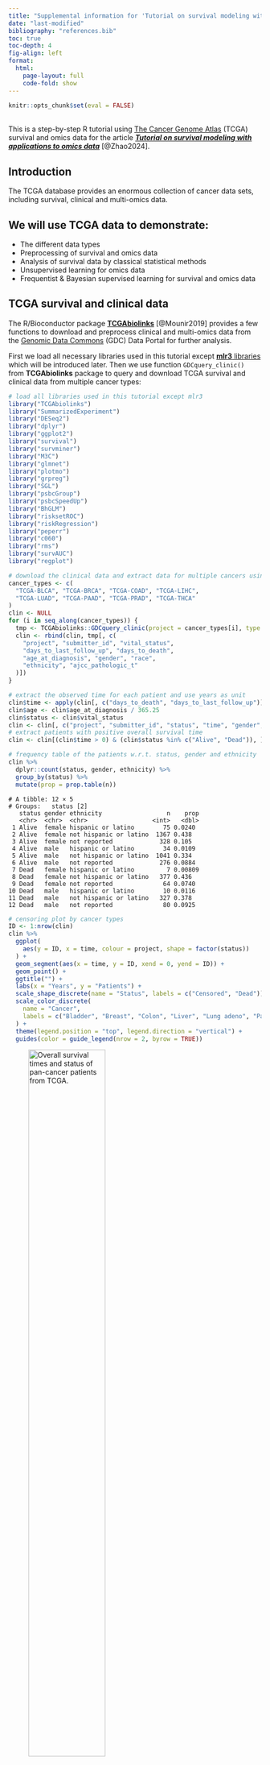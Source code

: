 ```yaml
---
title: "Supplemental information for 'Tutorial on survival modeling with applications to omics data'"
date: "last-modified"
bibliography: "references.bib"
toc: true
toc-depth: 4
fig-align: left
format:
  html:
    page-layout: full
    code-fold: show
---
```


```r
knitr::opts_chunk$set(eval = FALSE)
```
<br>
This is a step-by-step R tutorial using [The Cancer Genome Atlas](https://www.cancer.gov/about-nci/organization/ccg/research/structural-genomics/tcga) (TCGA) survival and omics data for the article [**_Tutorial on survival modeling with applications to omics data_**](https://doi.org/10.1093/bioinformatics/btae132) [@Zhao2024].

## Introduction {-}

The TCGA database provides an enormous collection of cancer data sets, including survival, clinical and multi-omics data.

:::{.callout-tip}
## We will use TCGA data to demonstrate:

- The different data types
- Preprocessing of survival and omics data
- Analysis of survival data by classical statistical methods
- Unsupervised learning for omics data
- Frequentist & Bayesian supervised learning for survival and omics data
:::

## TCGA survival and clinical data {-}

The R/Bioconductor package [**TCGAbiolinks**](https://bioconductor.org/packages/TCGAbiolinks/) [@Mounir2019] provides a few functions to download and preprocess clinical and multi-omics data from the [Genomic Data Commons](https://gdc.cancer.gov/) (GDC) Data Portal for further analysis.

First we load all necessary libraries used in this tutorial except [**mlr3** libraries](#mlr3) which will be introduced later. 
Then we use function `GDCquery_clinic()` from **TCGAbiolinks** package to query and download TCGA survival and clinical data from multiple cancer types:

```r
# load all libraries used in this tutorial except mlr3
library("TCGAbiolinks")
library("SummarizedExperiment")
library("DESeq2")
library("dplyr")
library("ggplot2")
library("survival")
library("survminer")
library("M3C")
library("glmnet")
library("plotmo")
library("grpreg")
library("SGL")
library("psbcGroup")
library("psbcSpeedUp")
library("BhGLM")
library("risksetROC")
library("riskRegression")
library("peperr")
library("c060")
library("rms")
library("survAUC")
library("regplot")
```

```r
# download the clinical data and extract data for multiple cancers using GDC api method
cancer_types <- c(
  "TCGA-BLCA", "TCGA-BRCA", "TCGA-COAD", "TCGA-LIHC",
  "TCGA-LUAD", "TCGA-PAAD", "TCGA-PRAD", "TCGA-THCA"
)
clin <- NULL
for (i in seq_along(cancer_types)) {
  tmp <- TCGAbiolinks::GDCquery_clinic(project = cancer_types[i], type = "clinical")
  clin <- rbind(clin, tmp[, c(
    "project", "submitter_id", "vital_status",
    "days_to_last_follow_up", "days_to_death",
    "age_at_diagnosis", "gender", "race",
    "ethnicity", "ajcc_pathologic_t"
  )])
}

# extract the observed time for each patient and use years as unit
clin$time <- apply(clin[, c("days_to_death", "days_to_last_follow_up")], 1, max, na.rm = TRUE) / 365.25
clin$age <- clin$age_at_diagnosis / 365.25
clin$status <- clin$vital_status
clin <- clin[, c("project", "submitter_id", "status", "time", "gender", "age", "race", "ethnicity")]
# extract patients with positive overall survival time
clin <- clin[(clin$time > 0) & (clin$status %in% c("Alive", "Dead")), ]

# frequency table of the patients w.r.t. status, gender and ethnicity
clin %>%
  dplyr::count(status, gender, ethnicity) %>%
  group_by(status) %>%
  mutate(prop = prop.table(n))
```

```.border
# A tibble: 12 × 5
# Groups:   status [2]
   status gender ethnicity                  n    prop
   <chr>  <chr>  <chr>                  <int>   <dbl>
 1 Alive  female hispanic or latino        75 0.0240 
 2 Alive  female not hispanic or latino  1367 0.438  
 3 Alive  female not reported             328 0.105  
 4 Alive  male   hispanic or latino        34 0.0109 
 5 Alive  male   not hispanic or latino  1041 0.334  
 6 Alive  male   not reported             276 0.0884 
 7 Dead   female hispanic or latino         7 0.00809
 8 Dead   female not hispanic or latino   377 0.436  
 9 Dead   female not reported              64 0.0740 
10 Dead   male   hispanic or latino        10 0.0116 
11 Dead   male   not hispanic or latino   327 0.378  
12 Dead   male   not reported              80 0.0925 
```

```r
# censoring plot by cancer types
ID <- 1:nrow(clin)
clin %>%
  ggplot(
    aes(y = ID, x = time, colour = project, shape = factor(status))
  ) +
  geom_segment(aes(x = time, y = ID, xend = 0, yend = ID)) +
  geom_point() +
  ggtitle("") +
  labs(x = "Years", y = "Patients") +
  scale_shape_discrete(name = "Status", labels = c("Censored", "Dead")) +
  scale_color_discrete(
    name = "Cancer",
    labels = c("Bladder", "Breast", "Colon", "Liver", "Lung adeno", "Pancreatic", "Prostate", "Thyroid")
  ) +
  theme(legend.position = "top", legend.direction = "vertical") +
  guides(color = guide_legend(nrow = 2, byrow = TRUE))
```

![_Overall survival times and status of pan-cancer patients from TCGA._](fig/TCGA_survival.png){width=60%}

<br>

## TCGA omics data {-}

We use function `GDCquery()` to query and use `GDCdownload()` and `GDCprepare()` to download TCGA omics data from one cancer type (breast cancer).
The argument `data.category` in function `GDCquery()` specifies the type of omics data, such as `"Copy Number Variation"`, `"DNA Methylation"`, `"Transcriptome Profiling"`, `"Simple Nucleotide Variation"`.
Note that the downloaded omics data are accompanied by metadata including survival outcomes, clinical and demographic variables. 
The accompanied metadata are almost the same as the clinical data downloaded via `GDCquery_clinic()` in the previous section but here only corresponding to one cancer type.

```r
# download TCGA breast cancer (BRCA) mRNA-Seq data using GDC api method
query <- TCGAbiolinks::GDCquery(
  project = "TCGA-BRCA",
  data.category = "Transcriptome Profiling",
  data.type = "Gene Expression Quantification",
  workflow.type = "STAR - Counts",
  experimental.strategy = "RNA-Seq",
  sample.type = c("Primary Tumor")
)
TCGAbiolinks::GDCdownload(query = query, method = "api")
dat <- TCGAbiolinks::GDCprepare(query = query)

SummarizedExperiment::assays(dat)$unstranded[1:5, 1:2]
```

```r
# save the downloaded large data on sever
save(dat, file = "TCGA_data.rda")
# load the downloaded large data and work on PC
load("TCGA_data.rda")
```

```.border
                   TCGA-A7-A26E-01B-06R-A277-07 TCGA-A2-A0CU-01A-12R-A034-07
ENSG00000000003.15                          691                         1429
ENSG00000000005.6                            20                           73
ENSG00000000419.13                          335                         1674
ENSG00000000457.14                         1292                         1018
ENSG00000000460.17                          536                          450
```

It is recommended to use DESeq2 or TMM normalization method for RNA-seq data before further statistical analysis [@ZhaoY2021].
Here we demonstrate how to use the R/Bioconductor package [**DESeq2**](https://bioconductor.org/packages/DESeq2/) [@Love2014] to normalize the RNA count data.

```r
meta <- colData(dat)[, c("project_id", "submitter_id", "age_at_diagnosis", "ethnicity", "gender", "days_to_death", "days_to_last_follow_up", "vital_status", "paper_BRCA_Subtype_PAM50", "treatments")]
meta$treatments <- unlist(lapply(meta$treatments, function(xx) {
  any(xx$treatment_or_therapy == "yes")
}))
dds <- DESeq2::DESeqDataSetFromMatrix(assays(dat)$unstranded, colData = meta, design = ~1)
dds2 <- DESeq2::estimateSizeFactors(dds)
RNA_count <- DESeq2::counts(dds2, normalized = TRUE)
RNA_count[1:5, 1:2]
```

```.border
                   TCGA-A7-A26E-01B-06R-A277-07 TCGA-A2-A0CU-01A-12R-A034-07
ENSG00000000003.15                   1899.76848                   1419.51789
ENSG00000000005.6                      54.98606                     72.51561
ENSG00000000419.13                    921.01656                   1662.89219
ENSG00000000457.14                   3552.09968                   1011.24507
ENSG00000000460.17                   1473.62649                    447.01403
```

To perform survival analysis with both clinical/demographic variables and omics data, in the following code we extract female breast cancer patients with their corresponding survival outcomes, clinical/demographic variables and RNA-seq features.

```r
meta$time <- apply(meta[, c("days_to_death", "days_to_last_follow_up")], 1, max, na.rm = TRUE) / 365.25
meta$status <- meta$vital_status
meta$age <- meta$age_at_diagnosis / 365.25
clin <- subset(meta, gender == "female" & !duplicated(submitter_id) & time > 0 & !is.na(age))
clin <- clin[order(clin$submitter_id), ]
RNA_count <- RNA_count[, rownames(clin)]
```

:::{.callout-note}
- [Bioconductor](https://bioconductor.org/packages/release/bioc/html/TCGAbiolinks.html) might provide an outdated version of **TCGAbiolinks**. 
Here, we use the GitHub version TCGAbiolinks_2.29.6. 
If you encounter some issues when using this tutorial, please check your installed **TCGAbiolinks** version. 
If necessary, you can re-install the package from its [GitHub repository](https://github.com/BioinformaticsFMRP/TCGAbiolinks.git).
Otherwise, download the data from [![DOI](https://zenodo.org/badge/DOI/10.5281/zenodo.10044741.svg)](https://doi.org/10.5281/zenodo.10044741) and load the `dat` object with: `load("TCGA_data.rda")`.

- The package **TCGAbiolinks** cannot retrieve any proteomics or metabolomics data.
It is always useful to look at your data first, in particular the data type and dimensions (i.e. numbers of rows and columns for a data frame or matrix).
:::

<br>


## Survival analysis with low-dimensional input data {-}

### Nonparametric survival analysis {-}

For the data of TCGA breast cancer patients that we extracted in the previous section, Kaplan-Meier estimates of the survival probabilities can be obtained via function `survfit()` from [**survival**](https://CRAN.R-project.org/package=survival) package.
The dashed lines in the following figure indicate the median survival time.

```r
# Kaplan-Meier (KM) estimation
clin$status[clin$status == "Dead"] <- 1
clin$status[clin$status == "Alive"] <- 0
clin$status <- as.numeric(clin$status)
sfit <- survival::survfit(Surv(time, status) ~ 1, data = clin)

# calculate survival probability at 1-, 3- and 5-year time points
summary(sfit, times = c(1, 3, 5))
theme_set(theme_bw())
ggsurv <- survminer::ggsurvplot(sfit,
  conf.int = TRUE, risk.table = TRUE,
  xlab = "Time since diagnosis (year)",
  legend = "none", surv.median.line = "hv"
)
ggsurv$plot <- ggsurv$plot + annotate("text", x = 20, y = 0.9, label = "+  Censor")
ggsurv
```
```r
pdf("TCGA_surv_km1.pdf", width = 5, height = 5)
ggsurv
dev.off()
```
![_Kaplan-Meier curve for 1061 BRCA patients data from TCGA._](fig/TCGA_surv_km1.png){width=60%}

<br>

To compare the survival curves of two groups of patients, for example, treatment (i.e. pharmaceutical or radiation therapy) or nontreatment, the `R` function `survival::survdiff()` can perform the log-rank test to compare two survival curves.
Alternatively, the `R` function `survival::survfit` with a formula including the treatment group as a covariate can return the (KM) survival probabilities for each groups. 
Then the `R` function `survminer::ggsurvplot()` with a `survfit` object will draw the two survival curves and perform the log-rank test as shown in the following figure.

```r
survival::survdiff(Surv(time, status) ~ treatments, data = clin)

sfit2 <- survfit(Surv(time, status) ~ treatments, data = clin)
ggsurv <- ggsurvplot(sfit2,
  conf.int = TRUE, risk.table = TRUE,
  xlab = "Time since diagnosis (year)", legend = c(.6, .9),
  legend.labs = c("No", "Yes"), legend.title = "Treatment",
  risk.table.y.text.col = TRUE, risk.table.y.text = FALSE
)
ggsurv$plot <- ggsurv$plot +
  annotate("text", x = 21, y = 1, label = "+  Censor") +
  annotate("text", x = 22, y = .88, label = paste0("Log-rank test:\n", surv_pvalue(sfit2)$pval.txt))
ggsurv
```
```r
pdf("TCGA_surv_km2.pdf", width = 5, height = 5)
ggsurv
dev.off()
```
![_Kaplan-Meier curves of the BRCA patients' survival data from TCGA grouped by treatment (i.e. pharmaceutical or radiation therapy) or nontreatment. The log-rank test is to compare the two survival distributions corresponding to the two groups of patients._](fig/TCGA_surv_km2.png){width=60%}

<br>

To analyze if a continuous variable, e.g. age, is associated with the survival outcomes, we can use the `R` function `coxph()` for fitting a Cox model, which is similar to the function `lm()` for fitting linear models.

```r
fit_cox <- coxph(Surv(time, status) ~ age, data = clin)
summary(fit_cox)
```
```.border
Call:
coxph(formula = Surv(time, status) ~ age, data = clin)

  n= 1047, number of events= 149 
   (14 observations deleted due to missingness)

        coef exp(coef) se(coef)     z Pr(>|z|)    
age 0.034244  1.034837 0.006703 5.109 3.24e-07 ***
---
Signif. codes:  0 ‘***’ 0.001 ‘**’ 0.01 ‘*’ 0.05 ‘.’ 0.1 ‘ ’ 1

    exp(coef) exp(-coef) lower .95 upper .95
age     1.035     0.9663     1.021     1.049

Concordance= 0.639  (se = 0.029 )
Likelihood ratio test= 26.34  on 1 df,   p=3e-07
Wald test            = 26.1  on 1 df,   p=3e-07
Score (logrank) test = 26.63  on 1 df,   p=2e-07
```

The Cox model assumes proportional hazards and log-linearity of the covariates.
To check the log-linearity for a clinical or demographic variable, e.g. age, we can fit a penalized smoothing spline for age effect.
The following code shows that the nonlinear part of the smoothing spline has a significant effect ($p = 0.00013$).
Thus, the assumption of log-linearity for age is not satisfied.

```r
fit_cox_spline <- coxph(Surv(time, status) ~ pspline(age), data = clin)
fit_cox_spline
```
```.border
Call:
coxph(formula = Surv(time, status) ~ pspline(age), data = clin)

                         coef se(coef)      se2    Chisq   DF       p
pspline(age), linear  0.03509  0.00577  0.00577 36.98323 1.00 1.2e-09
pspline(age), nonlin                            20.69146 3.03 0.00013

Iterations: 5 outer, 15 Newton-Raphson
     Theta= 0.828 
Degrees of freedom for terms= 4 
Likelihood ratio test=46.4  on 4.03 df, p=2e-09
n= 1047, number of events= 149 
```

To check proportional hazards of age, we can add a time-dependent covariate $age \times g(t)$, where $g(t)$ is a known function e.g. $g(t) = \log t$.
The following code shows that the time-dependent age is significant using a score test ($p = 0.0087$).
Thus, the assumption of proportional hazards for age is not satisfied. The above two tests indicate a non-loglinear or time-dependent association of age with the survival outcomes.

```r
survival::cox.zph(fit_cox, transform = "log")
```
```.border
       chisq df    p
age     6.88  1 0.0087
GLOBAL  6.88  1 0.0087
```
:::{.info-box .note}
Here the approaches for checking log-linearity or proportional hazards can only be used in low-dimensional data settings.
When including high-dimensional omics data, there are no standard approaches for checking log-linearity or proportional hazards currently.
:::

<br>

### Feature preselection/filtering {-}

From a practical point of view, since most omics profiles contain thousands of variables and most supervised statistical methods are not suited for high dimensional omics features, it is better to filter the omics features first.
In addition, we perceive that not too many omics features are relevant to one medical problem.
We will demonstrate **three different filtering approaches for high-dimensional omics data**:

- Knowledge-based filtering
- P-value-based filtering
- Variance-based filtering

#### Knowledge filter {-}

One can be interested in only some biologically meaningful genes or only protein-coding genes in a specific study. 
For example, the code below filters protein-coding genes. 

```r
filtered_rna <- RNA_count[rowData(dat)$gene_type == "protein_coding", ]
```

#### P-value filter {-}

Before joint analyzing the associations between the thousands of omics features and survival outcomes, one can analyze the association between each omics feature and the survival outcomes, and filter omics features at a statistical significance level $0.1$ or $0.2$ (larger than 0.05 to reduce false negative identification of omics features in multivariate analysis).
For demonstration, based on the $100$ mRNA-Seq features from TCGA breast cancer patients preprocessed previously, the code below filters omics features at the statistical significance level $0.2$, i.e. $p < 0.2$.

```r
RNA_log2count <- log2(RNA_count[1:100, ] + 1)
pvalues <- rep(NA, nrow(RNA_log2count))
for (j in 1:nrow(RNA_log2count)) {
  fit_cox <- coxph(Surv(clin$time, clin$status) ~ RNA_log2count[j, ], data = clin)
  pvalues[j] <- summary(fit_cox)$coefficients[, "Pr(>|z|)"]
}
filtered_rna <- RNA_log2count[which(pvalues < 0.2), ]
```

#### Variance filter {-}

The other common and easy way to decrease the number of omics features is to filter the most variable ones for further analysis.
Note that the variance-based filtering step should be done before data standardization (i.e. calculating $z$-score), but can be performed after count data normalization and log2-transformation for instance.

The `R` package [**M3C**](https://bioconductor.org/packages/M3C/) [@John2020] provides a filter function `featurefilter()` by using different variance-type metrics, for example, variance, median absolute deviation (MAD), coefficient of variation (A) and its second order derivative (A2).
The simple variance filter can be used if the variance does not change with the corresponding mean, otherwise the coefficient of variation can be used.
If the omics data include outliers, MAD filter is more robust than the variance filter.
Based on the $60660$ mRNA-Seq features from TCGA breast cancer patients preprocessed previously, the code below extracts the $1\%$ most variable features using variance as a filtering metric.

```r
RNA_log2count <- log2(RNA_count + 1)
filtered <- M3C::featurefilter(RNA_log2count, percentile = 1, method = "var", topN = 5)
filtered_rna1 <- filtered$filtered_data
```
```.border
***feature filter function***
extracting the most variable: 1 percent
features to start with: 60660
performing calculations for variance
printing topN most variable features with statistics...
                              feature      mean      var       sd
ENSG00000166509.12 ENSG00000166509.12  6.086125 31.60384 5.621729
ENSG00000110484.7   ENSG00000110484.7 11.005136 26.13755 5.112489
ENSG00000153002.12 ENSG00000153002.12  8.212895 25.89105 5.088325
ENSG00000134184.13 ENSG00000134184.13  5.371435 23.23511 4.820281
ENSG00000160182.3   ENSG00000160182.3  9.902195 21.41407 4.627534
features remaining: 607
```

Another variance-type filter is to remain features with certain percentage of **cumulative variances**, which will usually filter fewer features than the approaches above.
The code below extracts the most variable features explaining $1\%$ **cumulative variances**.

```r
cumsum_var <- cumsum(filtered$statistics$var)
cumsum_cutoff <- cumsum_var[length(cumsum_var)] * 0.01
filtered_names <- filtered$statistics$feature[cumsum_var < cumsum_cutoff]
```

<br>

## Survival analysis with high-dimensional input data {-}

### Unsupervised learning (omics data) {-}

In this section we will use the mRNA-Seq data of breast cancer patients from TCGA.
The following unsupervised methods can be applied to other omics data as well (the same applies to the supervised learning methods).
One important thing is that the input omics data, especially the data type and dimensions, should be suited to the methods.

Unsupervised learning for omics data can be helpful to explore subpopulations of the data, for example, patients from one cancer type can be divided to several omics-related subtypes.
We demonstrate three unsupervised learning methods, i.e. principal component analysis (PCA), $t$-stochastic neighbour embedding ($t$-SNE) and uniform manifold approximation and projection (UMAP), based on the PAM50 genes [@Parker2009].
The `R` package [**M3C**](https://bioconductor.org/packages/M3C/) [@John2020] provides the analyses and visualization of all the three methods.

```r
# identify indexes of the PAM50 genes in the TCGA-BRCA data
idx <- which(rowData(dat)$gene_name %in%
  c("UBE2T", "BIRC5", "NUF2", "CDC6", "CCNB1", "TYMS", "MYBL2", "CEP55", "MELK", "NDC80", "RRM2", "UBE2C", "CENPF", "PTTG1", "EXO1", "ORC6", "ANLN", "CCNE1", "CDC20", "MKI67", "KIF2C", "ACTR3B", "MYC", "EGFR", "KRT5", "PHGDH", "CDH3", "MIA", "KRT17", "FOXC1", "SFRP1", "KRT14", "ESR1", "SLC39A6", "BAG1", "MAPT", "PGR", "CXXC5", "MLPH", "BCL2", "MDM2", "NAT1", "FOXA1", "BLVRA", "MMP11", "GPR160", "FGFR4", "GRB7", "TMEM45B", "ERBB2"))
# extract the PAM50 genes of TCGA-BRCA patients
TCGA_PAM50 <- RNA_count[idx, ]
# use gene symbols instead of Ensembl IDs
rownames(TCGA_PAM50) <- rowData(dat)$gene_name[idx]

# log2-transformation of the normalized count data
TCGA_PAM50 <- log2(TCGA_PAM50 + 1)
pam50 <- factor(clin$paper_BRCA_Subtype_PAM50)

M3C::pca(TCGA_PAM50, labels = pam50, dotsize = 3, legendtitle = "Subtype")
```
![_Unsupervised clustering (principal component analysis, PCA) of transcriptomic data from TCGA breast cancer patients_](fig/TCGA_pca.png){width=50%}

```r
M3C::tsne(TCGA_PAM50, labels = pam50, dotsize = 3, legendtitle = "Subtype")
```
![_Unsupervised clustering ($t$-stochastic neighbour embedding, $t$-SNE) of transcriptomic data from TCGA breast cancer patients_](fig/TCGA_tsne.png){width=50%}

```r
M3C::umap(TCGA_PAM50, labels = pam50, dotsize = 3, legendtitle = "Subtype")
```
![_Unsupervised clustering (uniform manifold approximation and projection, UMAP) of transcriptomic data from TCGA breast cancer patients_](fig/TCGA_umap.png){width=50%}

<br>

### Supervised learning (omics and survival data) {-}

To investigate the relationship between omics features and survival outcomes, regression methods (i.e. supervised learning) can be applied. 
Since omics data are high-dimensional, one can use unsupervised learning methods to summarize a few components (dimension reduction) and regress the survival outcomes on the low-dimensional components by some classical statistical methods, e.g. classical Cox model.
There are also frequentist and Bayesian supervised learning methods suited to directly regress the survival outcomes on the high-dimensional omics features.
Note that preselecting/filtering ultrahigh-dimensional omics features can be useful before running the frequentist and Bayesian supervised learning methods.

#### Dimension reduction for Cox models {-}

The following code demonstrates the use of the first two principal components of PCA as covariates for the **purpose of survival prediction**.
Similarly, the first components from $t$-SNE or UMAP can also be extracted as covariates.

```r
# principal component regression
x_tmp <- prcomp(t(TCGA_PAM50))

# choose the top two components (subjective) as covariates
X_PC <- x_tmp$x[, 1:2]
# build classical survival model (e.g. PH Cox model)
data_tmp <- data.frame(time = clin$time, status = clin$status, X_PC)
fit <- coxph(Surv(time, status) ~ PC1 + PC2, data = data_tmp)
summary(fit)
```
```.border
Call:
coxph(formula = Surv(time, status) ~ PC1 + PC2, data = data_tmp)

  n= 1047, number of events= 149 

        coef exp(coef) se(coef)     z Pr(>|z|)   
PC1 0.004679  1.004690 0.009675 0.484  0.62862   
PC2 0.038179  1.038918 0.013233 2.885  0.00391 **
---
Signif. codes:  0 ‘***’ 0.001 ‘**’ 0.01 ‘*’ 0.05 ‘.’ 0.1 ‘ ’ 1

    exp(coef) exp(-coef) lower .95 upper .95
PC1     1.005     0.9953    0.9858     1.024
PC2     1.039     0.9625    1.0123     1.066

Concordance= 0.58  (se = 0.028 )
Likelihood ratio test= 8.54  on 2 df,   p=0.01
Wald test            = 8.64  on 2 df,   p=0.01
Score (logrank) test = 8.66  on 2 df,   p=0.01
```

#### Penalized Cox models {-}

For computational efficiency, we will use only the mRNA-Seq features corresponding to the PAM50 genes [@Parker2009] instead of the variance filtered genes from the previous section.
We perform an investigation of the relationships between the mRNA-Seq features, two clinical variables (i.e. the patients' age at diagnosis and their ethnicity) and the survival outcomes.

The `R` package [**glmnet**](https://CRAN.R-project.org/package=glmnet) [@Friedman2010] is very computationally efficient to run Lasso and Elastic Net Cox models.
Lasso has a tuning parameter $\lambda$ to control the penalty strength of the coefficients which can be optimized by cross-validation (CV) via function `cv.glmnet()`.
The `glmnet()` and `cv.glmnet()` functions provide the argument `penalty.factor` to allow different shrinkage for different features, which makes sense if one includes both clinical/demographic variables and omics features and does not want to perform feature selection for the clinical/demographic variables.

```r
## Lasso Cox model

## for demonstration simplicity, PAM50 genes are used here
x <- cbind(age = clin$age, ethnicity = factor(clin$ethnicity), t(TCGA_PAM50))
y <- cbind(time = clin$time, status = clin$status)

# set penalty factor without penalizing the two demographical variables
pf <- c(rep(0, 2), rep(1, ncol(x) - 2))

# Lasso Cox by using cv.glmnet to obtain the 5-fold CV optimal lambda.min or lambda.1se
set.seed(123)
cvfit <- glmnet::cv.glmnet(x, y, family = "cox", nfolds = 5, penalty.factor = pf)
mod <- cvfit$glmnet.fit
lambda_optimal <- cvfit$lambda.min # optimal lambda

betas <- as.vector(coef(mod, s = lambda_optimal))
beta.positive <- colnames(x)[betas > 0]
beta.negative <- colnames(x)[betas < 0]
# get ordered list of variables as they appear at smallest lambda
allnames <- names(coef(mod)[, ncol(coef(mod))]
[order(coef(mod)[, ncol(coef(mod))], decreasing = TRUE)])
# assign colors for positive (pink) and negative (green) coefficients
cols <- rep("gray80", length(allnames))
cols[allnames %in% beta.positive] <- "seagreen3"
cols[allnames %in% beta.negative] <- "hotpink"

# draw coefficient paths of a Lasso Cox model
plotmo::plot_glmnet(mod,
  label = TRUE, s = lambda_optimal, col = cols,
  xlab = expression(log ~ ~lambda), ylab = expression(beta)
)
title("Lasso    \n\n")
```
```r
pdf("TCGA_Lasso.pdf", width = 6, height = 5)
plotmo::plot_glmnet(mod,
  label = TRUE, s = lambda_optimal, col = cols,
  xlab = expression(log ~ ~lambda), ylab = expression(beta)
)
title("Lasso    \n\n")
dev.off()
```
![_Coefficient paths of a Lasso Cox model. The verticle gray line indicates the optimal $\lambda$ and its correspondingly selected features are marked as green (positive coefficient) and red (negative coefficient) colors. Note that the demographic variables age and ethnicity were not penalized, so that their coefficient paths did not start from zero in the figure._](fig/TCGA_lasso.png){width=60%}

<br>

Elastic Net Cox model includes the $\lambda$ and an additional penalty parameter $\alpha \in [0,1]$.
The parameter $\alpha$ can be fixed as $0$ (Ridge), $1$ (Lasso) or any value between $0$ and $1$ for making a compromise between Ridge and Lasso, which can also be optimized by cross-validation manually, see the example below.

```r
## Elastic Net Cox model

# set penalty parameter alpha which comprises between Lasso and ridge regressions
alpha <- seq(0.1, 1, length = 10)
fitEN <- list()
set.seed(123)
for (i in 1:length(alpha)) {
  fitEN[[i]] <- cv.glmnet(x, y, family = "cox", alpha = alpha[i], nfolds = 5, penalty.factor = pf)
}
idx <- which.min(sapply(fitEN, function(xx) {
  xx$cvm[xx$lambda == xx$lambda.min]
}))
cvfit <- fitEN[[idx]]

# the following code is the same as Lasso previously
mod <- cvfit$glmnet.fit
lambda_optimal <- cvfit$lambda.min # optimal lambda

betas <- as.vector(coef(mod, s = lambda_optimal))
beta.positive <- colnames(x)[betas > 0]
beta.negative <- colnames(x)[betas < 0]
allnames <- names(coef(mod)[, ncol(coef(mod))]
[order(coef(mod)[, ncol(coef(mod))], decreasing = TRUE)])
cols <- rep("gray80", length(allnames))
cols[allnames %in% beta.positive] <- "seagreen3"
cols[allnames %in% beta.negative] <- "hotpink"

plotmo::plot_glmnet(mod,
  label = TRUE, s = lambda_optimal, col = cols,
  xlab = expression(log ~ ~lambda), ylab = expression(beta)
)
title("Elastic Net     \n\n")
```
```r
pdf("TCGA_elastic.pdf", width = 6, height = 5)
plotmo::plot_glmnet(mod,
  label = TRUE, s = lambda_optimal, col = cols,
  xlab = expression(log ~ ~lambda), ylab = expression(beta)
)
title("Elastic Net     \n\n")
dev.off()
```
![_Coefficient paths of an Elastic Net Cox model. The verticle gray line indicates the optimal $\lambda$ and its correspondingly selected features are marked as green (positive coefficient) and red (negative coefficient) colors. Note that the demographic variables age and ethnicity were not penalized, so that their coefficient paths did not start from zero in the figure._](fig/TCGA_elastic.png){width=60%}

<br>

Adaptive Lasso Cox model needs to pre-estimate all coefficients which will be used as weights via the argument `penalty.factor` in the `glmnet()` and `cv.glmnet()` functions to fit a Lasso Cox model.
The pre-estimation can be done by a Ridge Cox model, see an example below.

```r
## Adaptive Lasso Cox model

set.seed(123)
fit <- cv.glmnet(x, y, family = "cox", alpha = 0, nfolds = 5)
weights <- abs(1 / as.vector(coef(fit, s = "lambda.min")))
weights[c(1,2)] = 0 # don't penalize age and ethnicity

# adaptive Lasso Cox by using cv.glmnet to obtain the 5-fold CV optimal lambda.min or lambda.1se
cvfit <- cv.glmnet(x, y, family = "cox", nfolds = 5, penalty.factor = weights)
mod <- cvfit$glmnet.fit
lambda_optimal <- cvfit$lambda.min # optimal lambda

betas <- as.vector(coef(mod, s = lambda_optimal))
beta.positive <- colnames(x)[betas > 0]
beta.negative <- colnames(x)[betas < 0]
# get ordered list of variables as they appear at smallest lambda
allnames <- names(coef(mod)[, ncol(coef(mod))]
[order(coef(mod)[, ncol(coef(mod))], decreasing = TRUE)])
# assign colors
cols <- rep("gray80", length(allnames))
cols[allnames %in% beta.positive] <- "seagreen3"
cols[allnames %in% beta.negative] <- "hotpink"

plot_glmnet(mod,
  label = TRUE, s = lambda_optimal, col = cols,
  xlab = expression(log ~ lambda), ylab = expression(beta)
)
title("Adative Lasso    \n\n")
```
```r
pdf("TCGA_adaptiveLasso.pdf", width = 6, height = 5)
plot_glmnet(mod,
  label = TRUE, s = lambda_optimal, col = cols,
  xlab = expression(log ~ lambda), ylab = expression(beta)
)
title("Adative Lasso    \n\n")
dev.off()
```
![_Coefficient paths of an adaptive Lasso Cox model. The verticle gray line indicates the optimal $\lambda$ and its correspondingly selected features are marked as green (positive coefficient) and red (negative coefficient) colors. Note that the demographic variables age and ethnicity were not penalized, so that their coefficient paths did not start from zero in the figure._](fig/TCGA_adaptiveLasso.png){width=60%}

<br>

Group Lasso Cox model can be implemented through the `R` package [**grpreg**](https://CRAN.R-project.org/package=grpreg) [@Breheny2015].
For an illustration, we specify the two demographic variables as the first group, the first $10$ PAM50 genes as the second group, the last $40$ PAM50 genes as the third group.
A $k$-fold cross-validation (CV) for the group Lasso Cox model is performed through function `cv.grpsurv()`.
The returned object `cvfit$lambda.min` is the value of CV-optimized $\lambda$.
The following results show that 

- when choosing the CV-optimized $\lambda = 0.0143$ (output matrix has lambda values as column names), the estimated coefficients of the first two groups are nonzero (i.e. selecting first and second groups);
- when choosing the $10$-th lambda $\lambda = 0.0217$, only the first group of covariates has nonzero coefficients (i.e. selecting first group);
- when choosing the $15$-th lambda $\lambda = 0.0108$, the estimated coefficients of all the three groups are nonzero (i.e. selecting all groups). 

Note that the `R` package [**grpreg**](https://CRAN.R-project.org/package=grpreg) [@Breheny2015] also implements group smoothly clipped absolute deviation (SCAD) model and some others, see @Breheny2021 for details.

```r
# group Lasso Cox model
group <- c(rep("demographic", 2), rep("PAM50_1", 10), rep("PAM50_2", 40))
group <- factor(group)
set.seed(123)
cvfit <- grpreg::cv.grpsurv(X = x, y = y, group = group, penalty = "grLasso", returnY = TRUE)
round(cvfit$fit$beta[, c(which.min(cvfit$cve), 10, 20)], digits = 4)
```
```.border
           0.0143  0.0217  0.0108
age        0.0218  0.0154  0.0247
ethnicity -0.0542 -0.0425 -0.0570
ANLN       0.0193  0.0000  0.0713
FOXC1     -0.0032  0.0000 -0.0104
CDH3      -0.0028  0.0000 -0.0090
UBE2T      0.0154  0.0000  0.0571
NDC80     -0.0239  0.0000 -0.0862
PGR       -0.0027  0.0000 -0.0086
BIRC5     -0.0133  0.0000 -0.0497
ORC6       0.0140  0.0000  0.0489
ESR1      -0.0002  0.0000 -0.0008
PHGDH      0.0008  0.0000  0.0024
CDC6       0.0000  0.0000 -0.0094
MMP11      0.0000  0.0000  0.0074
MYBL2      0.0000  0.0000  0.0018
SFRP1      0.0000  0.0000  0.0049
CCNE1      0.0000  0.0000  0.0000
BLVRA      0.0000  0.0000 -0.0436
BAG1       0.0000  0.0000 -0.0163
MLPH       0.0000  0.0000 -0.0155
CDC20      0.0000  0.0000 -0.0129
CENPF      0.0000  0.0000 -0.0245
KRT17      0.0000  0.0000 -0.0125
FOXA1      0.0000  0.0000  0.0040
ACTR3B     0.0000  0.0000 -0.0112
CCNB1      0.0000  0.0000  0.0302
MDM2       0.0000  0.0000 -0.0077
MYC        0.0000  0.0000  0.0002
CEP55      0.0000  0.0000 -0.0242
SLC39A6    0.0000  0.0000  0.0053
ERBB2      0.0000  0.0000 -0.0089
GRB7       0.0000  0.0000  0.0099
KIF2C      0.0000  0.0000  0.0219
NUF2       0.0000  0.0000  0.0210
EGFR       0.0000  0.0000 -0.0150
MKI67      0.0000  0.0000  0.0266
TMEM45B    0.0000  0.0000  0.0100
FGFR4      0.0000  0.0000  0.0023
PTTG1      0.0000  0.0000  0.0095
MELK       0.0000  0.0000 -0.0188
NAT1       0.0000  0.0000 -0.0052
CXXC5      0.0000  0.0000  0.0131
BCL2       0.0000  0.0000 -0.0082
RRM2       0.0000  0.0000 -0.0003
GPR160     0.0000  0.0000 -0.0043
EXO1       0.0000  0.0000  0.0041
UBE2C      0.0000  0.0000 -0.0052
TYMS       0.0000  0.0000 -0.0298
KRT5       0.0000  0.0000 -0.0025
KRT14      0.0000  0.0000  0.0085
MAPT       0.0000  0.0000 -0.0071
MIA        0.0000  0.0000 -0.0180
```

Sparse group Lasso Cox model is implemented in the `R` package [**SGL**](https://CRAN.R-project.org/package=SGL) [@Simon2019]. 
The function `cvSGL()` uses cross validation to optimize the penalty parameter $\lambda$.
The following example shows that it induces sparsity in each group of covariates. 

```r
# sparse group Lasso Cox model
group <- c(rep("demographic", 2), rep("PAM50_1", 10), rep("PAM50_2", 40))
group <- factor(group)
dat_tmp <- list(x = x, time = clin$time, status = clin$status)
set.seed(123)
cvfit <- SGL::cvSGL(dat_tmp, index = group, type = "cox", nfold = 5)
beta.hat <- cvfit$fit$beta[, which.min(cvfit$lldiff)]
names(beta.hat) <- paste0("group", as.numeric(group), ".", c(1:2, 1:10, 1:40))
beta.hat
```
```.border
     group1.1      group1.2      group2.1      group2.2      group2.3      group2.4 
 5.6584838488  0.0000000000  0.4812006103  0.0000000000  0.0000000000  0.2481830177 
     group2.5      group2.6      group2.7      group2.8      group2.9     group2.10 
 0.0000000000 -0.0003042126  0.0000000000  0.3317385412  0.0000000000  0.0000000000 
     group3.1      group3.2      group3.3      group3.4      group3.5      group3.6 
 0.0000000000  0.3037631224  0.0000000000 -0.3782338997  0.0000000000 -2.6805881347 
     group3.7      group3.8      group3.9     group3.10     group3.11     group3.12 
-1.8418523757  0.0000000000  0.0000000000  0.0000000000 -1.7849923007  0.0000000000 
    group3.13     group3.14     group3.15     group3.16     group3.17     group3.18 
 0.0000000000  1.0290918041  0.0000000000  0.0000000000  0.0000000000  0.0000000000 
    group3.19     group3.20     group3.21     group3.22     group3.23     group3.24 
 0.0000000000  0.0000000000  0.0000000000  0.0000000000 -0.3679980817  0.0000000000 
    group3.25     group3.26     group3.27     group3.28     group3.29     group3.30 
 0.9925901529  0.0088469957  0.0000000000  0.0000000000  0.0000000000  0.0000000000 
    group3.31     group3.32     group3.33     group3.34     group3.35     group3.36 
-2.1975942364  0.0000000000  0.0000000000  0.0000000000  0.0000000000 -0.8407228093 
    group3.37     group3.38     group3.39     group3.40 
-1.8217490477  0.0000000000 -0.7323739107 -2.0111900380 
```

#### Sparse Bayesian Cox models

The `R` package [**psbcGroup**](https://CRAN.R-project.org/package=psbcGroup) [@Lee2021] integrates a large set of sparse Bayesian Cox models. 
The function `psbcGL()` implements Bayesian Cox models with Lasso and group Lasso priors for feature selection and group selection respectively. 
For the Lasso prior, set the hyperparameter `priorPara$groupInd = 1:p` where $p$ is the total number of covariates. 
For the group Lasso prior, set the hyperparameter `priorPara$groupInd` as a vector of size $p$, where each element denotes which group each covariate corresponds to. 

```r
# Bayesian Cox model with Lasso prior

set.seed(123)
survObj <- list(t = clin$time, di = clin$status, x = x)
p <- ncol(x)
# set hyperparameters.
# For Lasso prior (i.e. 'groupInd'= 1:p), larger ratio r/delta tends to force the posterior betas to be more concentrated at 0
# For group Lasso prior (i.e. 'groupInd' as group indicator for covariates), larger ratio r/delta tends to force stronger grouping effect of covariates
s <- c(sort(survObj$t[survObj$di == 1]), 2 * max(survObj$t) - max(survObj$t[-which(survObj$t == max(survObj$t))]))
priorPara <- list(
  "eta0" = 1, "kappa0" = 1, "c0" = 2, "r" = 0.5,
  "delta" = 0.0001, "s" = s, "J" = length(s), "groupInd" = 1:p
)
# set MCMC parameters
mcmcPara <- list("numBeta" = p, "beta.prop.var" = 1)
# set initial values of hyperparameters
lambdaSq <- 1
initial <- list(
  "beta.ini" = rep(0, p), "lambdaSq" = 1, "sigmaSq" = runif(1, 0.1, 10),
  "tauSq" = rexp(length(unique(priorPara$groupInd)), "rate" = lambdaSq / 2),
  "h" = rgamma(priorPara$J, 1, 1)
)
# in real applications, 'num.reps' should be large enough (e.g. 20000, 40000) and 'chain' to be > 1
# argument 'rw' should be FALSE for high-dimensional covariates
BayesLassofit <- psbcGroup::psbcGL(survObj, priorPara, initial, rw = TRUE, mcmcPara, num.reps = 100, thin = 1, chain = 1)
# burn-in the first half MCMC iterations
beta_p <- BayesLassofit$beta.p[-(1:51), ]
colnames(beta_p) <- colnames(x)
psbcSpeedUp:::plot.psbcSpeedUp(beta_p)
```
```r
pdf("TCGA_bayesLasso.pdf", width = 4, height = 6)
psbcSpeedUp:::plot.psbcSpeedUp(beta_p)
dev.off()
```
![_Estimates of regression coefficients by a penalized semiparametric Bayesian Cox model with Lasso prior. Solid dots indicate the posterior mean over MCMC iterations (excluding burn-in period), and horizontal lines show the corresponding 95% credibility intervals._](fig/TCGA_bayeslasso.png){width=50%}

<br>

Note that **psbcGroup** cannot distinguish mandatory (unpenalized) covariates with omics features, see @Zucknick2015 for an extended Bayesian Lasso Cox model. []{#psbcSpeedUp} 
The following code implements the Bayesian Lasso Cox model with mandatory covariates through the `R` package [**psbcSpeedUp**](https://CRAN.R-project.org/package=psbcSpeedUp) [@Zhao2023b]. 

```r
# Bayesian Cox model with Lasso prior and mandatory covariates
set.seed(123)
survObjM <- list(t = clin$time, di = clin$status, x = x[, c(3:52, 1:2)])
priorPara <- list("eta0" = 1, "kappa0" = 1, "c0" = 2, "r" = 0.5, "delta" = 0.0001)
BayesLassoMfit <- psbcSpeedUp::psbcSpeedUp(survObjM,
  p = 50, q = 2, hyperpar = priorPara,
  nIter = 100, burnin = 50, thin = 1, rw = FALSE, outFilePath = "tmp"
)
plot(BayesLassoMfit)
```
```.border
Running MCMC iterations ...
[##################################################] 100%
DONE, exiting! 
```
```r
pdf("TCGA_bayesLassoM.pdf", width = 4, height = 6)
plot(BayesLassoMfit)
dev.off()
```
![_Estimates of regression coefficients by a penalized semiparametric Bayesian Cox model with Lasso prior and unpenalized covariates. Solid dots indicate the posterior mean over MCMC iterations (excluding burn-in period), and horizontal lines show the corresponding 95% credibility intervals._](fig/TCGA_bayesLassoM.png){width=50%}

<br>

In the `R` package [**psbcGroup**](https://CRAN.R-project.org/package=psbcGroup) [@Lee2021], function `psbcEN()` implements Bayesian Cox models with Elastic Net prior for feature selection with grouping effect of correlated features.
Function `psbcFL()` implements Bayesian Cox models with fused Lasso prior.

```r
# Bayesian Cox model with Elastic Net prior
set.seed(123)
# set hyperparameters
# Larger ratio r1/delta1 forces the posterior betas to be more concentrated at 0
# Larger ratio r2/delta2 forces stronger grouping effect of covariates
priorPara <- list(
  "eta0" = 1, "kappa0" = 1, "c0" = 2, "r1" = 0.1, "r2" = 1,
  "delta1" = 0.1, "delta2" = 1, "s" = s, "J" = length(s)
)
# set MCMC parameters
mcmcPara <- list("numBeta" = p, "beta.prop.var" = 1)
# set initial values of hyperparameters
initial <- list(
  "beta.ini" = rep(0, p), "lambda1Sq" = 1, "lambda2" = 1, "sigmaSq" = runif(1, 0.1, 10),
  "tauSq" = rexp(p, rate = 1 / 2), "h" = rgamma(priorPara$J, 1, 1)
)
# in real application, 'num.reps' should be large enough (e.g. 20000, 40000) and 'chain' to be > 1
BayesENfit <- psbcEN(survObj, priorPara, initial, rw = FALSE, mcmcPara, 
                     num.reps = 100, thin = 1, chain = 1)
# burn-in the first half MCMC iterations
EN_beta_p <- BayesENfit$beta.p[52:101, ]
colnames(EN_beta_p) <- colnames(x)
psbcSpeedUp:::plot.psbcSpeedUp(EN_beta_p)
```
```r
pdf("TCGA_bayesEN.pdf", width = 4, height = 6)
psbcSpeedUp:::plot.psbcSpeedUp(EN_beta_p)
dev.off()
```
![_Estimates of regression coefficients by a penalized semiparametric Bayesian Cox model with Elastic Net prior. Solid dots indicate the posterior mean over MCMC iterations (excluding burn-in period), and horizontal lines show the corresponding 95% credibility intervals._](fig/TCGA_bayesEN.png){width=50%}

<br>

A penalized semiparametric Bayesian Cox model with double exponential spike-and-slab prior is implemented in the `R` package [**BhGLM**](https://github.com/nyiuab/BhGLM.git) [@Yi2019]. Note that **BhGLM** provides frequentist confidence intervals of the posterior mode of the coefficients.

```r
# penalized semiparametric Bayesian Cox model with (double exponential) spike-and-slab prior
y_surv <- Surv(clin$time, clin$status)
x_dataframe <- as.data.frame(x)
set.seed(123)
Bayesfit <- BhGLM::bcoxph(y_surv ~ ., x_dataframe, prior = mde(0, 0.01, 0.8), control = coxph.control(iter.max = 200))
BhGLM::plot.bh(Bayesfit, col.pts = c("red", "blue"), main = "Cox with mixture double exponential\n")
```
```r
pdf("TCGA_bayesSpikeSlab.pdf", width = 6, height = 5)
par(mar = c(3, 8, 4, 4))
BhGLM::plot.bh(Bayesfit, col.pts = c("red", "blue"), main = "Cox with mixture double exponential\n")
dev.off()
```
![_Coefficient estimates of a penalized semiparametric Bayesian Cox model with (double exponential) spike-and-slab prior. Solid dots denote the posterior mode of the coefficients and lines denote the 95% confidence intervals. Red colored text on the right side mark the significant features with $p < 0.05$._](fig/TCGA_bayesSpikeSlab.png){width=60%}

## Survival model validation {-}

The ideal evaluation of a prognostic model is based on completely independent validation data, since high-dimensional survival models built on the training data can be overfitted. 
If there are no independent validation data, it is recommended to use resampling-based methods for estimating the **uncertainty** of the model’s prediction performance. 
This can be done for example by repeatedly splitting the dataset to training/validation sets and evaluating a model’s performance on the different validation sets using various evaluation metrics. 

:::{.callout-tip}
## Model validation
To validate a prediction model systematically, the predictive performance of the model is commonly addressed by

  - **Discrimination**: the ability of the model to distinguish between low and high risk patients
  - **Calibration**: the agreement between the observed and predicted survival probabilities
  - **Overall performance**: the distance between the observed and predicted survival probabilities
:::

The performance metrics can be *time-dependent* or *time-independent*, with the time-dependent metrics being more informative in general compared to integrated measures (i.e. evaluated across many time points).
For survival data, we can assess the **discriminatory power** of a model (i.e. how well does it ranks patients) or how well a model is **calibrated** (i.e. how closely the predicted survival probabilities agree numerically with the actual survival outcomes).
For example, measures such as the receiver operating characteristic (ROC) curve, the (integrated) area under time-specific ROC curves (**AUC**, @Heagerty2005) and the concordance index (**C-index**, @Harrell1982) are measures of discrimination, while the right-censored logarithmic loss (**RCLL**, @Avati2020) and the well-known **Brier score** [@Graf1999] are used to evaluate both discrimination and calibration performance.

### Model evaluation (classic) {-}

:::{.callout-note}
'Classic' here refers to the use of manual `R` code in combination with many separate `R` packages which have been routinely used in academia the latest 10+ years for evaluating survival models.
:::

To evaluate the performance of a statistical model, we first split the data into training and validation data sets.
For example, we can randomly split the 1047 BRCA patients from TCGA into $80\%$ as training set and $20\%$ as validation set.

```r
set.seed(123)
n <- nrow(x)
idx <- sample(1:n, n * 0.8, replace = FALSE)
x_train <- x[idx, ]
y_train <- y[idx, ]
x_validate <- x[-idx, ]
y_validate <- y[-idx, ]
```

:::{.callout-important}
The $20\%$ split of a dataset is often not considered an **independent** dataset and **resampling-based methods** should be used in such cases to provide an unbiased estimate of the predictive accuracy of a prognostic model.
:::

#### Discrimination metrics {-}

<font size="4"> **Goodness-of-fit** </font> 

The simplest way to demonstrate the prognostic power of a survival model is to dichotomize the prognostic scores (i.e., linear predictor $lp$ in the Cox model) by median value, and then to use a log-rank test to compare the survival curves of the patients in the two groups.
We use the built model to predict the prognostic scores based on the $20\%$ validation data.
The following code shows the **goodness-of-fit** of a Lasso Cox model with the BRCA patients survival and PAM50 mRNA-Seq data from TCGA.

```r
# train a Lasso Cox model, similarly for other Cox-type models
set.seed(123)
cvfit <- cv.glmnet(x_train, y_train, family = "cox", nfolds = 5, penalty.factor = pf)
pred_lp <- predict(cvfit, newx = x_validate, s = cvfit$lambda.min, type = "link")

# dichotomize by prognostic scores (linear predictor)  by median to divide the validation patients into two groups
group_dichotomize <- as.numeric(pred_lp > median(pred_lp))

# draw two survival curves based on KM estimation and compare them by a log-rank test
dat_tmp <- data.frame(time = y_validate[, 1], status = y_validate[, 2], group = group_dichotomize)
sfit <- survfit(Surv(time, status) ~ group, data = dat_tmp)

ggsurv <- ggsurvplot(sfit,
  conf.int = TRUE, risk.table = TRUE,
  xlab = "Time since diagnosis (year)", legend = c(.2, .3),
  legend.labs = c("Low risk", "High risk"), legend.title = "Dichotomized groups",
  risk.table.y.text.col = TRUE, risk.table.y.text = FALSE
)
ggsurv$plot <- ggsurv$plot +
  annotate("text", x = 2.6, y = .03, label = paste0("Log-rank test:\n", surv_pvalue(sfit)$pval.txt))
ggsurv$table <- ggsurv$table + labs(y = "Dichotomized\n groups")
ggsurv
```
```r
pdf("TCGA_surv_km_lasso.pdf", width = 5, height = 5)
ggsurv
dev.off()
```
![_Kaplan-Meier curves of the BRCA patients data dichotomized by the median of prognostic scores (calculated from the Lasso Cox model with patients' survival and mRNA-Seq data) into two groups. The log-rank test is to compare the two survival distributions corresponding to the two groups of patients._](fig/TCGA_surv_km_lasso.png){width=50%}

<br>

The prognostic scores can also be divided into three or more groups based on quantiles and the log-rank test can be used to compare the difference of multiple survival curves.

```r
group <- pred_lp
group[pred_lp >= quantile(pred_lp, 2 / 3)] <- 3
group[pred_lp >= quantile(pred_lp, 1 / 3) & pred_lp < quantile(pred_lp, 2 / 3)] <- 2
group[pred_lp < quantile(pred_lp, 1 / 3)] <- 1

# draw two survival curves based on KM estimation and compare them by a log-rank test
dat_tmp <- data.frame(time = y_validate[, 1], status = y_validate[, 2], group = group)
sfit <- survfit(Surv(time, status) ~ group, data = dat_tmp)

ggsurv <- ggsurvplot(sfit,
  conf.int = TRUE, risk.table = TRUE,
  xlab = "Time since diagnosis (year)", legend = c(.2, .3),
  legend.labs = c("Low risk", "Middle risk", "High risk"), legend.title = "Groups",
  risk.table.y.text.col = TRUE, risk.table.y.text = FALSE
)
ggsurv$plot <- ggsurv$plot +
  annotate("text", x = 3.5, y = .05, label = paste0("Log-rank test:\n", surv_pvalue(sfit)$pval.txt))
ggsurv
```
```r
pdf("TCGA_surv_km_lasso2.pdf", width = 5, height = 5)
ggsurv
dev.off()
```
![_Kaplan-Meier curves of the BRCA patients data divided by 33% and 67% quantiles of prognostic scores (calculated from the Lasso Cox model with patients' survival and mRNA-Seq data) into three groups. The log-rank test is to compare the two survival distributions corresponding to the three groups of patients._](fig/TCGA_surv_km_lasso2.png){width=50%}

<br>

<font size="4"> **ROC curve** </font> 

The `R` package [**risksetROC**](https://CRAN.R-project.org/package=risksetROC) [@Heagerty2005] can estimate a ROC curve at an evaluation time point. 
The following code draws a ROC curve at 5-years survival evaluation time point for the 20% TCGA validation data and based on a Lasso Cox model learned from the 80% training data.

```r
ROC <- risksetROC(
  Stime = y_validate[, 1], status = y_validate[, 2],
  marker = pred_lp, predict.time = 5, method = "Cox",
  main = "ROC Curve", col = "seagreen3", type = "s",
  lwd = 2, xlab = "1 - Specificity", ylab = "Sensitivity"
)
text(0.7, 0.2, paste("AUC =", round(ROC$AUC, 3)))
```
```r
pdf("TCGA_surv_roc.pdf", height = 3.9, width = 3.4)
ROC <- risksetROC(
  Stime = y_validate[, 1], status = y_validate[, 2],
  marker = pred_lp, predict.time = 5, method = "Cox",
  main = "ROC Curve", col = "seagreen3", type = "s",
  lwd = 2, xlab = "1 - Specificity", ylab = "Sensitivity"
)
text(0.7, 0.2, paste("AUC =", round(ROC$AUC, 3)))
dev.off()
```
![_ROC curve estimated at 5-years survival evaluation time point for the 20% TCGA validation data and based on a Lasso Cox model learned from the 80% training data. The AUC value is the area under the ROC curve. The diagonal line represents the performance of a random prediction of the outcome event with AUC = 0.5._](fig/TCGA_surv_roc.png){width=40%}

<br>

<font size="4"> **Time-dependent AUC** </font> 

Both time-dependent and integrated AUCs can be estimated by the `R` package [**risksetROC**](https://CRAN.R-project.org/package=risksetROC). 
We demonstrate the calculation based on both training and validation data.

:::{.callout-note}
## Survival prediction in Cox models

A Cox proportional hazards model (and Lasso Cox as a consequence) is a semi-parametric model, which means that it does not produce survival distribution predictions by default.
However, using the function `risksetROC::CoxWeights()` you can transform the `cv.glmnet`'s output linear predictors (`lp`) to survival distribution predictions.
This transformation internally uses the **Breslow estimator** for the cumulative baseline hazard.
:::

```r
# unique event times for patients in the training and validation data sets
utimes_train <- sort(unique(y_train[y_train[, 2] == 1, 1]))
utimes_validate <- sort(unique(y_validate[y_validate[, 2] == 1, 1]))

# markers from the estimated linear predictors of a Lasso Cox model
pred_lp_train <- predict(cvfit, newx = x_train, s = cvfit$lambda.min, type = "link")
pred_lp_validate <- predict(cvfit, newx = x_validate, s = cvfit$lambda.min, type = "link")

## compute time-dependent AUC
AUC_train <- rep(NA, length(utimes_train))
AUC_validate <- rep(NA, length(utimes_validate))
for (j in 1:length(utimes_train)) {
  out <- risksetROC::CoxWeights(
    marker = pred_lp_train, Stime = y_train[, 1],
    status = y_train[, 2], predict.time = utimes_train[j]
  )
  AUC_train[j] <- out$AUC
}
for (j in 1:length(utimes_validate)) {
  out <- risksetROC::CoxWeights(
    marker = pred_lp_validate, Stime = y_validate[, 1],
    status = y_validate[, 2], predict.time = utimes_validate[j]
  )
  AUC_validate[j] <- out$AUC
}

# draw the time-dependent AUC from the training and validation data sets
dat_AUC <- data.frame(
  tAUC = c(AUC_train, AUC_validate),
  times = c(utimes_train, utimes_validate),
  group = c(rep("AUC_train", length(AUC_train)), rep("AUC_validate", length(AUC_validate)))
)
ggplot(dat_AUC, aes(times, tAUC, group = group, color = group)) +
  xlab("Evaluation time points (year)") +
  ylab("AUC") +
  ylim(0.5, 1) +
  geom_step(direction = "vh") +
  theme(legend.position = c(0.7, 0.8), legend.title = element_blank())
```
```r
pdf("TCGA_surv_auc_lasso.pdf", height = 3, width = 3)
ggplot(dat_AUC, aes(times, tAUC, group = group, color = group)) +
  xlab("Evaluation time points (year)") +
  ylab("AUC") +
  ylim(0.5, 1) +
  geom_step(direction = "vh") +
  theme(legend.position = c(0.7, 0.8), legend.title = element_blank())
dev.off()
```
![_Time-dependent AUC based on a Lasso Cox model applied to the BRCA patients data from TCGA. The red line shows the Time-dependent AUC calculated from the 80% training data, and the green line shows the Time-dependent AUC calculated from the 20% validation data._](fig/TCGA_surv_auc_lasso.png){width=40%}

<br>

<font size="4"> **Integrated AUC** </font> 

The `R` package [**risksetROC**](https://CRAN.R-project.org/package=risksetROC) [@Heagerty2005] provides function `IntegrateAUC()` to estimate integrated AUC.

```r
# Before computing integrated AUC, first estimate survival probabilities at unique survival times
surv_prob_train <- unique(survfit(Surv(y_train[, 1], y_train[, 2]) ~ 1)$surv)
surv_prob_validate <- unique(survfit(Surv(y_validate[, 1], y_validate[, 2]) ~ 1)$surv)

## integrated AUC (e.g. over tmax=10 years) to get concordance measure based on training data
(iAUC_train <- risksetROC::IntegrateAUC(AUC_train, utimes_train, surv_prob_train, tmax = 10))
```
```.border
[1] 0.6279646
```
```r
## integrated AUC (e.g. over tmax=10 years) to get concordance measure based on validation data
(iAUC_validate <- risksetROC::IntegrateAUC(AUC_validate, utimes_validate, surv_prob_validate, tmax = 10))
```
```.border
[1] 0.6318253
```

<font size="4"> **Time-dependent C-index** </font> 

The C-index is not proper for $t$-year predictions, see @Blanche2019.
Consider using time-dependent AUC or time-dependent Brier score instead.
For a time-dependent discrimination index for survival data, see @Antolini2005.

<font size="4"> **C-index** </font> 

The `R` package [**glmnet**](https://CRAN.R-project.org/package=glmnet) provides the function `glmnet::Cindex()` to estimate Harrell's C-index from a "coxnet" object.
The `R` package [**survAUC**](https://CRAN.R-project.org/package=survAUC) provides the function `survAUC::UnoC()` to estimated Uno's C-index.
See an example calculation for both C-indexes using a Lasso Cox model below.

```r
set.seed(123)
cvfit <- cv.glmnet(x_train, y_train, family = "cox", nfolds = 5, penalty.factor = pf)
pred <- predict(cvfit, newx = x_validate, type = "link", s = cvfit$lambda.min)
# Harrell's C-index
(Cindex_Harrell <- Cindex(pred = pred[, 1], y = y_validate))
```
```.border
[1] 0.7246466
```
```r
# Uno's C-index
(Cindex_Uno <- survAUC::UnoC(y_train, y_validate, pred))
```
```.border
[1] 0.5772041
```

<br>

#### Calibration metrics {-}

See a [calibration plot](#slopeCali) in the following section [Graphical computation](#graphComp).

<br>

#### Overall metrics {-}

<font size="4"> **Time-dependent Brier score** </font> 

The `R` package [**riskRegression**](https://CRAN.R-project.org/package=riskRegression) can assess the prediction error curves of survival models based on the time-dependent Brier score.
Similar to the time-dependent AUC, one needs to first calculate the linear predictors ($lp$) from a frequentist or Bayesian Cox model, and then use `survival::coxph()` to regress the survival outcomes on the linear predictor, which is prepared as input of `riskRegression::Score()` to estimate the (time-dependent) Brier score. 
If the survival model was fitted via the `R` package [**psbcSpeedUp**](#psbcSpeedUp), the curve of the time-dependent Brier score can be drawn by using the function `psbcSpeedUp::plotBrier()`. 

```r
## time-dependent Brier score

# use the (x_train, y_train) 80% samples for training
# and the (x_validate, y_validate) 20% samples for testing

y_train_surv <- Surv(y_train[, "time"], y_train[, "status"])
y_validate_surv <- Surv(y_validate[, "time"], y_validate[, "status"])
set.seed(123)
cvfit <- cv.glmnet(x_train, y_train_surv, family = "cox", nfolds = 5, penalty.factor = pf)
lp_train <- predict(cvfit, newx = x_train, s = cvfit$lambda.min, type = "link")
lp_validate <- predict(cvfit, newx = x_validate, s = cvfit$lambda.min, type = "link")

# prepare data format suited for function Score() from the riskRegression package
data_train <- data.frame(time = y_train[, "time"], status = y_train[, "status"], lp = as.vector(lp_train))
data_validate <- data.frame(time = y_validate[, "time"], status = y_validate[, "status"], lp = as.vector(lp_validate))
lasso_train <- coxph(Surv(time, status) ~ lp, data = data_train, y = TRUE, x = TRUE)
lasso_validate <- coxph(Surv(time, status) ~ lp, data = data_validate, y = TRUE, x = TRUE)

# calculate Brier scores based on both training and validation data
Brier_train <- riskRegression::Score(list("Brier_train" = lasso_train), formula = Surv(time, status) ~ 1, data = data_train, conf.int = FALSE, metrics = "brier", summary = "ibs", times = sort(unique(data_train$time)))$Brier$score
Brier_validate <- riskRegression::Score(list("Brier_validate" = lasso_validate), formula = Surv(time, status) ~ 1, data = data_validate, conf.int = FALSE, metrics = "brier", summary = "ibs", times = sort(unique(data_validate$time)))$Brier$score
Brier_score <- rbind(Brier_train, Brier_validate)
Brier_score <- Brier_score[Brier_score$model != "Null model", ]

ggplot(Brier_score, aes(times, Brier, group = model, color = model)) +
  xlab("Evaluation time points (year)") +
  ylab("Brier score") +
  geom_step(direction = "vh") +
  theme(legend.position = c(0.15, 0.88), legend.title = element_blank())
```
```r
pdf("TCGA_surv_brier_t_lasso.pdf", height = 4, width = 5)
ggplot(Brier_score, aes(times, Brier, group = model, color = model)) +
  xlab("Evaluation time points (year)") +
  ylab("Brier score") +
  geom_step(direction = "vh") +
  theme(legend.position = c(0.15, 0.88), legend.title = element_blank())
dev.off()
```
![_Time-dependent Brier score based on a Lasso Cox model applied to the BRCA patients data from TCGA. The red line shows the Time-dependent Brier score calculated from the 80% training data, and the green line shows the Time-dependent Brier score calculated from the 20% validation data._](fig/TCGA_surv_brier_t_lasso.png){width=60%}

<br>

<font size="4"> **Integrated Brier score (IBS)** </font> 

The function `riskRegression::Score()` also summarizes IBS when specifying argument `summary = "ibs"`.
We can extract the IBS corresponding to the largest evaluation time point.

```r
Brier_validate_ibs <- Brier_validate[Brier_validate$model == "Brier_validate", ]
Brier_validate_ibs$IBS[which.max(Brier_validate_ibs$times)]
```
```.border
[1] 0.1721158
```

<br>

#### Uncertainty Quantification {-#uq1}

:::{.callout-important}
**It is recommended to use resampling-based methods** for estimating the uncertainty of the model's performance, if there are no **independent** validation data for model evaluation.
This can be done for example by repeatedly splitting the dataset to training/validation sets and evaluating a model's performance on the different validation sets using various discrimination or calibration metrics.
:::

We demonstrate how to randomly split the data, e.g. $100$ times, train a Lasso Cox model and estimate the integrated AUC based on the validation data in each replication.
For other Cox-type models, we can just replace the model fitting part `cv.glmnet()` (and `predict()`) in the `for` loop below.
However, most of the Bayesian Cox models introduced previously are computationally time-consuming when randomly splitting the data many times.

```r
# split the data 100 times
set.seed(123)
k <- 100
iAUC <- rep(NA, k)
for (i in 1:k) {
  idx <- sample(1:n, n * 0.8, replace = FALSE)
  x_train <- x[idx, ]
  y_train <- y[idx, ]
  x_validate <- x[-idx, ]
  y_validate <- y[-idx, ]
  cvfit <- cv.glmnet(x_train, y_train, family = "cox", nfolds = 5, penalty.factor = pf)
  pred_lp <- predict(cvfit, newx = x_validate, s = cvfit$lambda.min, type = "link")
  utimes <- sort(unique(y_validate[y_validate[, 2] == 1, 1]))
  AUC <- rep(NA, length(utimes))
  for (j in 1:length(utimes)) {
    out <- CoxWeights(marker = pred_lp, Stime = y_validate[, 1], status = y_validate[, 2], predict.time = utimes[j])
    AUC[j] <- out$AUC
  }
  surv_prob <- unique(survfit(Surv(y_validate[, 1], y_validate[, 2]) ~ 1)$surv)
  iAUC[i] <- IntegrateAUC(AUC, utimes, surv_prob, tmax = 10)
}
dat_tmp <- data.frame(x = "Lasso Cox", y = iAUC)

set.seed(123)
ggplot(dat_tmp, aes(x, y)) +
  geom_boxplot() +
  ylim(0.5, 1) +
  xlab("") +
  ylab("Integrated AUC") +
  geom_jitter(color = "blue", size = 0.5, alpha = 0.5)
```
```r
pdf("TCGA_surv_iauc_lasso.pdf", height = 3, width = 2)
set.seed(123)
ggplot(dat_tmp, aes(x, y)) +
  geom_boxplot() +
  ylim(0.5, 1) +
  xlab("") +
  ylab("Integrated AUC") +
  geom_jitter(color = "blue", size = 0.5, alpha = 0.5)
dev.off()
```
![_Integrated AUC based on randomly split validation data 100 times. The blue dots are the 100 values of integrated AUC._](fig/TCGA_surv_iauc_lasso.png){width=30%}

<br>

Similar to obtaining uncertainty of the integrated AUC, we can also estimate the uncertainty of the C-index for evaluating the global performance of our model's discrimination.

```r
# split the data 100 times
set.seed(123)
k <- 100
Cindex_all <- data.frame(Harrell = rep(NA, k), Uno = rep(NA, k))
for (i in 1:k) {
  idx <- sample(1:n, n * 0.8, replace = FALSE)
  x_train <- x[idx, ]
  y_train <- y[idx, ]
  x_validate <- x[-idx, ]
  y_validate <- y[-idx, ]
  cvfit <- cv.glmnet(x_train, y_train, family = "cox", nfolds = 5, penalty.factor = pf)
  pred <- predict(cvfit, newx = x_validate, type = "response", s = cvfit$lambda.min)
  Cindex_all$Harrell[i] <- mean(apply(pred, 2, Cindex, y = y_validate))
  Cindex_all$Uno[i] <- UnoC(y_train, y_validate, pred)
}
dat_tmp <- data.frame(x = rep(c("Harrell", "Uno"), each = k), y = unlist(Cindex_all))

set.seed(123)
ggplot(dat_tmp, aes(x, y, col = x)) +
  geom_boxplot() +
  geom_jitter(size = 0.5, alpha = 0.5) +
  ylim(0, 1) +
  xlab("") +
  ylab("C-index") +
  theme(legend.position = "none")
```
```r
pdf("TCGA_surv_cindex_lasso.pdf", height = 3, width = 3)
set.seed(123)
ggplot(dat_tmp, aes(x, y, col = x)) +
  geom_boxplot() +
  geom_jitter(size = 0.5, alpha = 0.5) +
  ylim(0, 1) +
  xlab("") +
  ylab("C-index") +
  theme(legend.position = "none")
dev.off()
```
![_C-index (Harrell's and Uno's) based on randomly split validation data 100 times._](fig/TCGA_surv_cindex_lasso.png){width=40%}

<br>

The `R` package [**c060**](https://CRAN.R-project.org/package=c060) [@Sill2014] includes wrapper functions for the [**glmnet**](https://CRAN.R-project.org/package=glmnet) algorithm and implements resampling-based methods (e.g. cross-validation and bootstrap - with and without replacement) based on the [**peperr**](https://CRAN.R-project.org/package=peperr) package to calculate the time-dependent Brier score.
[**c060**](https://CRAN.R-project.org/package=c060) extends [**peperr**](https://CRAN.R-project.org/package=peperr) package to allow mandatory features without penalization.
@Binder2008 recommends to draw bootstrap samples without replacement (i.e. subsampling), because bootstrap samples with replacement often result in too complex models in high-dimensional settings.
To use resampling by CV properly for survival data, see @Simon2011.
Note that resampling-based methods here are similar to splitting $80\%/20\%$ the data many times which allows us to quantify the uncertainty of the time-dependent Brier score.

```r
## time-dependent Brier score by subsampling from the whole data
set.seed(123)
peperr_object <- peperr::peperr(
  response = y_surv, x = x, fit.fun = fit.glmnet,
  args.fit = list(family = "cox", penalty.factor = pf),
  complexity = complexity.glmnet,
  args.complexity = list(family = "cox", nfolds = 5, penalty.factor = pf),
  indices = resample.indices(n = n, method = "sub632", sample.n = 100)
)
c060::Plot.peperr.curves(peperr_object)
```
```r
pdf("TCGA_surv_brier_lasso.pdf", height = 5, width = 5)
Plot.peperr.curves(peperr_object)
dev.off()
```
![_Resampling-based prediction error curves (time-dependent Brier score) a the Lasso Cox model applied to the BRCA data set from TCGA. The gray area indicates the pointwise 2.5% and 97.5% quantiles of the 100 out-of-bag bootstrap samples. The other lines show the prediction error curves of the null model (estimated by the Kaplan-Meier estimator without covariate information), the full apparent error estimates (i.e., the errors as estimated when applying the model to the entire training data set), and the .632+ bootstrap error estimates._](fig/TCGA_surv_brier_lasso.png){width=50%}

<br>

#### Feature stability analysis {-}

To identify stable omics features, a straightforward way is to find the overlapped omics features with nonzero coefficients among different data subsets (e.g. CV folds or resamples).
The following code summarizes the Lasso Cox selected omics features which were identified at least $2$ or $5$ out of $10$ resamples.
Similarly, this approach can be applied to other Lasso-type or Bayesian Cox models that perform feature selection for identifying stable selected features.

```r
# specify the number of resamples k
k <- 10
beta_all <- matrix(nrow = ncol(x), ncol = k)
set.seed(123)
for (j in 1:k) {
  resample_id <- sample(1:nrow(y), nrow(y), replace = TRUE)
  resample_x <- x[resample_id, ]
  resample_y <- y[resample_id, ]
  cvfit <- cv.glmnet(resample_x, resample_y, family = "cox", nfolds = 5, penalty.factor = pf)
  beta_all[, j] <- as.vector(coef(cvfit, s = cvfit$lambda.min))
}

(stable_features <- colnames(x)[rowSums(beta_all != 0) >= 2])
```
```.border
 [1] "age"       "ethnicity" "ANLN"      "UBE2T"     "NDC80"     "PGR"       "ORC6"     
 [8] "ESR1"      "PHGDH"     "MMP11"     "SFRP1"     "CCNE1"     "BLVRA"     "BAG1"     
[15] "MLPH"      "CENPF"     "KRT17"     "FOXA1"     "ACTR3B"    "CCNB1"     "MDM2"     
[22] "MYC"       "CEP55"     "SLC39A6"   "GRB7"      "NUF2"      "EGFR"      "MKI67"    
[29] "TMEM45B"   "FGFR4"     "MELK"      "NAT1"      "CXXC5"     "BCL2"      "GPR160"   
[36] "TYMS"      "KRT5"      "MAPT"      "MIA"
```
```r
(stable_features <- colnames(x)[rowSums(beta_all != 0) >= 5])
```
```.border
 [1] "age"       "ethnicity" "ANLN"      "ORC6"      "MMP11"     "BLVRA"     "BAG1"     
 [8] "CCNB1"     "EGFR"      "TMEM45B"   "BCL2"      "TYMS"      "KRT5"      "MIA"
```

Alternatively for a Bayesian Cox model, its median probability model (MPM) can be obtained based on the coefficient estimates over MCMC iterations.
The following code shows how to obtain the MPM's coefficients of the penalized semiparametric Bayesian Cox model with Elastic Net prior run previously.

```r
gammas <- colMeans(matrix(as.numeric(EN_beta_p != 0), ncol = ncol(EN_beta_p)))
beta_MPM <- (gammas >= 0.5) * colMeans(EN_beta_p) / gammas
beta_MPM[is.na(beta_MPM)] <- 0
beta_MPM
```
```.border
          age     ethnicity          ANLN         FOXC1          CDH3         UBE2T 
 1.305162e-02  5.348458e-03 -1.299443e-03 -1.857811e-02 -6.123574e-03 -5.467111e-03 
        NDC80           PGR         BIRC5          ORC6          ESR1         PHGDH 
-6.652927e-03 -2.101243e-06 -1.640386e-02 -1.237153e-02 -1.077863e-02  2.483990e-02 
         CDC6         MMP11         MYBL2         SFRP1         CCNE1         BLVRA 
-9.079708e-03 -1.588726e-02  5.225344e-03 -1.383981e-02 -3.181265e-03 -2.632373e-02 
         BAG1          MLPH         CDC20         CENPF         KRT17         FOXA1 
-3.913529e-02 -1.435805e-02 -2.027232e-02 -2.476495e-02 -2.871143e-02 -3.017213e-03 
       ACTR3B         CCNB1          MDM2           MYC         CEP55       SLC39A6 
-2.504869e-03 -1.346817e-03 -2.156041e-02  1.431062e-02  1.421036e-02 -1.150196e-02 
        ERBB2          GRB7         KIF2C          NUF2          EGFR         MKI67 
-6.347367e-03 -1.008689e-02  6.033792e-03 -2.405689e-03 -1.964927e-02  1.956661e-02 
      TMEM45B         FGFR4         PTTG1          MELK          NAT1         CXXC5 
 2.736216e-02  1.842323e-03 -5.651905e-03  2.894074e-02 -2.126163e-02  2.571472e-02 
         BCL2          RRM2        GPR160          EXO1         UBE2C          TYMS 
-5.140894e-03  2.881004e-02 -3.927705e-02 -1.710419e-02 -1.343832e-02 -1.884342e-02 
         KRT5         KRT14          MAPT           MIA 
-2.180294e-02 -1.386489e-03 -2.587557e-02 -1.033317e-02
```

<br>

#### Graphical representation {-#graphComp}

After identifying stable omics features predictive of survival outcomes, we can draw a **nomogram** to allows the graphical calculation of survival probabilities and report a **calibration plot** for practitioners.

<font size="4"> **Nomogram** </font> 

We demonstrate a nomogram using the stable selected features from TCGA breast cancer data preprocessed previously.
The `R` package **regplot** draws an enhanced regression nomogram based on the **rms** package.

```r
# remove patients without reporting ethnicity
yy <- y[x[, 2] != 3, ]
xx <- x[x[, 2] != 3, ]
# specify the number of resamples k
k <- 10
beta_all <- matrix(nrow = ncol(xx), ncol = k)
set.seed(123)
for (j in 1:k) {
  resample_id <- sample(1:nrow(yy), nrow(yy), replace = TRUE)
  resample_x <- xx[resample_id, ]
  resample_y <- yy[resample_id, ]
  cvfit <- cv.glmnet(resample_x, resample_y, family = "cox", nfolds = 5, penalty.factor = pf)
  beta_all[, j] <- as.vector(coef(cvfit, s = cvfit$lambda.min))
}

# identify features at least 80% frequently selected
x_stable <- data.frame(xx[, rowSums(beta_all != 0) >= k * 0.8])
x_stable$ethnicity <- factor(x_stable$ethnicity)
levels(x_stable$ethnicity) <- c("Hispanic/latino", "Not hispanic/latino")

data_tmp <- data.frame(times = yy[, "time"], status = yy[, "status"], x_stable)
f <- cph(
  formula = Surv(times, status) ~ age + ethnicity + ANLN + BLVRA + EGFR,
  data = data_tmp, x = TRUE, y = TRUE, surv = TRUE
)
ddist <- datadist(data_tmp)
oldoption <- options(datadist = "ddist")
surv <- Survival(f)
nom <- nomogram(f,
  fun = list(function(x) surv(1, x), function(x) surv(3, x), function(x) surv(5, x)),
  funlabel = c(
    "1-Year Survival Probability",
    "3-Year Survival Probability",
    "5-Year Survival Probability"
  ),
  lp = FALSE
)
regplot::regplot(f,
  observation = data_tmp[1, ], failtime = c(1, 3, 5), title = "",
  prfail = FALSE, points = TRUE, showP = FALSE, subticks = TRUE
)
```
![_Nomogram developed to estimate the overall survival probability for TCGA's BRAC patients based on demographic and Lasso Cox selected mRNA features. The red coloured symbols represent one patient’s information and predicted probabilities of 1-year, 3-year and 5-year survival._](fig/TCGA_surv_nomogram.png){width=80%}

<br> 

<font size="4"> [**Calibration plot**]{#slopeCali} </font> 

A calibration plot is a straightforward visualization to show the prediction ability of the nomogram, i.e., the agreement between predicted survival probabilities from the final model and the KM estimated survival probabilities in different percentiles of the predicted values at a time point of interest. 
We demonstrate below calibration plots based on training and validation data sets, respectively.

```r
# Calibration at 5-year time-point

# prepare suitable data format for calibration plot
set.seed(123)
train_id <- sample(1:nrow(yy), nrow(yy) * 0.8, replace = FALSE)
data_train <- data_tmp[train_id, ]
data_validate <- data_tmp[-train_id, ]

ddist <- datadist(data_train)
options(datadist = "ddist")
f_train <- cph(
  formula = Surv(times, status) ~ age + ethnicity + ANLN + BLVRA + EGFR,
  data = data_train, x = TRUE, y = TRUE, surv = TRUE, time.inc = 5
)
f_validate <- update(f_train, data = data_validate)
cal_train <- calibrate(f_train, u = 5, cmethod = "KM", m = nrow(data_train) / 4, B = 200)
cal_validate <- calibrate(f_validate, u = 5, cmethod = "KM", m = nrow(data_validate) / 4, B = 200)

layout(matrix(1:2, nrow = 1))
plot(cal_train,
  lwd = 2, lty = 1, errbar.col = "seagreen3",
  xlab = "Predicted survival probability", ylab = "Actual survival probability",
  xlim = c(0, 1), ylim = c(0, 1), col = "seagreen3", subtitles = FALSE
)
title(main = "Calibration on training data")

plot(cal_validate,
  lwd = 2, lty = 1, errbar.col = "seagreen3",
  xlab = "Predicted survival probability", ylab = "Actual survival probability",
  xlim = c(0, 1), ylim = c(0, 1), col = "seagreen3", subtitles = FALSE
)
title(main = "Calibration on validation data")
```
```r
pdf("TCGA_surv_calibration.pdf", width = 7, height = 4)
layout(matrix(1:2, nrow = 1))
plot(cal_train,
  lwd = 2, lty = 1, errbar.col = "seagreen3",
  xlab = "Predicted survival probability", ylab = "Actual survival probability",
  xlim = c(0, 1), ylim = c(0, 1), col = "seagreen3", subtitles = FALSE
)
title(main = "Calibration on training data")

plot(cal_validate,
  lwd = 2, lty = 1, errbar.col = "seagreen3",
  xlab = "Predicted survival probability", ylab = "Actual survival probability",
  xlim = c(0, 1), ylim = c(0, 1), col = "seagreen3", subtitles = FALSE
)
title(main = "Calibration on validation data")
dev.off()
```
![_Nomogram model calibration curves for TCGA's BRAC patients at 5-year evaluation time-point._](fig/TCGA_surv_calibration.png){width=70%}

<br>

### Model evaluation (mlr3) {-#mlr3}

:::{.callout-tip}
## We will use the [**mlr3**](https://mlr3.mlr-org.com) ML framework and the [**mlr3proba**](https://mlr3proba.mlr-org.com) `R` library to:

- Create a survival task from a dataset and split it to training and test (validation) sets
- Define a Lasso Cox model that can output both linear predictors and survival distribution predictions and train/tune it on the training set
- Make predictions using the trained Lasso Cox model on the separate test set
- Measure the performance of our model (discrimination and calibration) using several evaluation metrics
- Using resampling techniques, we will assess our model's capacity for generalization (prediction on unseen data) and the stability of the model's selected features
:::

For the rest of the analysis, we will borrow the terminology from the [**mlr3**](https://mlr3.mlr-org.com) ecosystem of machine learning packages (e.g. *task* is a dataset, *learner* is a model, etc.).
See [mlr3 book](https://mlr3book.mlr-org.com/) for more details.

First, we load the necessary [**mlr3**](https://mlr3.mlr-org.com) libraries [@Lang2019; @Sonabend2021] and some other useful ones:
```r
library("mlr3verse") # mlr3, mlr3pipeplines, mlr3learners, mlr3tuning, paradox, etc.
library("mlr3proba") # probabilistic learning and survival analysis
library("mlr3extralearners") # for lrn('surv.glmnet')
```

<br>

#### Workflow {-}

We construct an [**mlr3**](https://mlr3.mlr-org.com) *survival task* (TCGA BRCA dataset essentially, with normalized PAM50 gene expression features and two clinical/demographic variables) and split it into training and test sets ($80\%/20\%$):
```r
# From 'Penalized Cox models' section:
# x => gene expression matrix (50 PAM50 genes) + 2 clinical variables
# y => (time, status) target matrix

data <- cbind.data.frame(x, y)
# data = readRDS(file = 'data.rds')
task <- mlr3proba::as_task_surv(
  x = data,
  time = "time", event = "status", id = "BRCA-TCGA"
)
task # see useful info about the dataset (#features, #samples, target variables)

# split to train and test sets
set.seed(42)
split <- mlr3::partition(task, ratio = 0.8)
# split$train # train indices
# split$test # test indices
```
```.border
<TaskSurv:BRCA-TCGA> (1047 x 54)
* Target: time, status
* Properties: -
* Features (52):
  - dbl (52): ACTR3B, ANLN, BAG1, BCL2, BIRC5, BLVRA, CCNB1, CCNE1, CDC20, CDC6, CDH3,
    CENPF, CEP55, CXXC5, EGFR, ERBB2, ESR1, EXO1, FGFR4, FOXA1, FOXC1, GPR160, GRB7,
    KIF2C, KRT14, KRT17, KRT5, MAPT, MDM2, MELK, MIA, MKI67, MLPH, MMP11, MYBL2, MYC,
    NAT1, NDC80, NUF2, ORC6, PGR, PHGDH, PTTG1, RRM2, SFRP1, SLC39A6, TMEM45B, TYMS,
    UBE2C, UBE2T, age, ethnicity
```

We create a Lasso Cox [**mlr3**](https://mlr3.mlr-org.com) learner (a wrapper around the `glmnet::cv.glmnet()` function with the capacity to provide survival predictions), where we specify the two clinical variables to be *mandatory* (i.e. no penalization) and the $s$ value ($\lambda$ parameter used for prediction) equal to `lambda.min`:
```r
# tail(task$feature_names) # age, ethnicity are the 2 last features
pf <- c(rep(1, length(task$feature_names) - 2), rep(0, 2))

# define model
coxlasso <- lrn("surv.cv_glmnet",
  alpha = 1, nfolds = 5, s = "lambda.min",
  penalty.factor = pf
)
# coxlasso # see learner details
# coxlasso$help() # see learner documentation
```

:::{.callout-note}
A Cox proportional hazards model (and Lasso Cox as a consequence) is a semi-parametric model, which means that it does not produce survival distribution predictions by default.
The mlr3 `glmnet` survival learner uses internally the function `glmnet::survfit.coxnet()` to transform the `cv.glmnet`'s linear predictors (`lp`) to survival distribution predictions.
This transformation uses the **Breslow estimator** for the cumulative baseline hazard (see `stype` parameter in `survival::survfit.coxph()`).
:::

<br>

Train the Lasso Cox model:
```r
set.seed(3)
coxlasso$train(task, row_ids = split$train)
# view `cv.glmnet` fit
coxlasso$model$model
```
```.border
Call:  (if (cv) glmnet::cv.glmnet else glmnet::glmnet)(x = data, y = target,      nfolds = 5L, alpha = 1, penalty.factor = c(1, 1,..., 1, 0, 0), family = "cox")

Measure: Partial Likelihood Deviance 

     Lambda Index Measure     SE Nonzero
min 0.01082    14   12.31 0.2743      15
1se 0.03626     1   12.35 0.2564       2
```

Get the survival distribution predictions ($distr$) along with the linear predictors ($lp$):
```r
pred <- coxlasso$predict(task, row_ids = split$test)
head(as.data.table(pred))
```
```.border
   row_ids      time status     crank        lp     distr
1:       5 0.9527721  FALSE -2.346574 -2.346574 <list[1]>
2:       6 4.0438056  FALSE -2.806708 -2.806708 <list[1]>
3:      15 1.7385352  FALSE -1.845042 -1.845042 <list[1]>
4:      45 4.5804244  FALSE -1.715041 -1.715041 <list[1]>
5:      50 5.1279945  FALSE -2.790122 -2.790122 <list[1]>
6:      54 6.6858316  FALSE -2.466360 -2.466360 <list[1]>
```

So for every patient in the test set, the Lasso Cox model prediction is a linear predictor of the form $lp = \hat{\beta} X_{new}$.
$crank$ stands for continuous ranking score and it's the same as $lp$ for the Lasso Cox model.
The $distr$ predictions are the per-patient survival distribution predictions, implemented by the `R` package [distr6](https://github.com/alan-turing-institute/distr6) which the [**mlr3proba**](https://mlr3proba.mlr-org.com) imports.
See respective [documentation](https://mlr3proba.mlr-org.com/reference/PredictionSurv.html) on the different prediction types supported.

An example of using the `distr` predictions would be to request for the survival probability at e.g. $1,5,10,20$ years for the first two patients in the test set:
```r
times <- c(1, 5, 10, 20)
ids <- c(1,2)
pred$distr[ids]$survival(times)

# same logic for the cumulative hazard
# pred$distr[ids]$cumHazard(times)
```
```.border
        [,1]      [,2]
1  0.9889822 0.9930314
5  0.8711262 0.9165987
10 0.6708848 0.7772850
20 0.4540815 0.6075516
```

<br>

#### Discrimination metrics {-}

We want to test our Lasso Cox model and see how well it was able to **discriminate the patients in the test set**.
For this we can use the $lp$ predictions of Lasso Cox model and metrics such as the (time-dependent) C-index and (time-dependent) AUC.
<br>

<font size="4"> **Harrell's C-index** [@Harrell1982]: </font> 
```r
harrell_c <- msr("surv.cindex")
harrell_c$id <- "surv.cindex.harrell"

# harrell_c # get some details about the measure
# harrell_c$minimize # FALSE => higher C-index is better
# harrell_c$range # [0, 1] => [min, max]
# harrell_c$predict_type # uses the $crank$ predictions (equal to $lp$ for Lasso Cox

pred$score(harrell_c)
```
```.border
surv.cindex.harrell 
          0.6224306
```

<br>

<font size="4"> **Uno's C-index** [@Uno2011]: (across all time points of the test set): </font> 
```r
uno_c <- msr("surv.cindex", weight_meth = "G2")
uno_c$id <- "surv.cindex.uno"

# Uno's C needs the train data
pred$score(uno_c, task = task, train_set = split$train)
```
```.border
surv.cindex.uno 
      0.5932426
```

<br>

<font size="4"> **Uno's Integrated AUC** [@Uno2007] (across all time points of the test set): </font> 
```r
uno_iauc <- msr("surv.uno_auc")
uno_iauc$id <- "surv.uno_iauc"
# uno_iauc$param_set$values$integrated # integrated = TRUE by default
# sort(unique(pred$truth[,1])) # time points used

# uno_iauc$properties # needs the train data
pred$score(uno_iauc, task = task, train_set = split$train)
```
```.border
surv.uno_iauc 
    0.6585791
```

<br>

<font size="4"> **Uno's AUC at a specific time point**, e.g. $10$ years: </font> 
```r
uno_auc <- msr("surv.uno_auc", integrated = FALSE, times = 10)
uno_auc$id <- "surv.uno_auc.10"

# needs the train data
pred$score(uno_auc, task = task, train_set = split$train)
```
```.border
surv.uno_auc.10 
      0.667014
```

<br>

#### Calibration metrics {-}

We want to test how well our Lasso Cox model was **calibrated**. @Andres2018 and @Haider2020 suggested the distributional (D)-calibration accounting survival probabilities across all times. This can be useful when assessing the entire post-treatment survival prognosis, for example, assessing the post liver transplantation survival utility in @Andres2018.

<font size="4"> **D-calibration** </font> 
```r
dcal <- msr("surv.dcalib")
pred$score(dcal)
```
```.border
surv.dcalib
   0.8342449
```

<br>

#### Overall metrics {-}

Usually we derive an estimation of the error between the survival distributions ($distr$ predictions) of the patients in the test set and their actual survival outcomes (corresponding to the survival task's `time` and `status` variables).
The most frequently used metric is the Brier Score [@Graf1999]:
<br>

<font size="4"> **Integrated Brier Score (IBS)** (across all time points of the test set): </font> 
```r
ibrier <- msr("surv.brier", proper = TRUE)
# ibrier$help() # see documentation
# ibrier$predict_type # uses the `distr` predictions

# better to use the train data for the Kaplan-Meier estimation of the censoring distribution, but can use the test set as well
pred$score(ibrier, task = task, train_set = split$train)
```
```.border
surv.graf 
0.1157316
```

We can also get the *standard error* of IBS (the above result is the mean across all the test set's patients) as follows:
```r
ibrier_se <- msr("surv.brier", proper = TRUE, se = TRUE)
pred$score(ibrier_se, task = task, train_set = split$train)
```
```.border
 surv.graf 
0.01795861
```

<br>

<font size="4"> **Brier Score at a specific time point**, e.g. $10$ years: </font> 
```r
brier10 <- msr("surv.brier", proper = TRUE, integrated = FALSE, times = 10)
brier10$id <- "surv.graf.10"

# better to use the train data for the Kaplan-Meier estimation of the censoring distribution, but can use the test set as well
pred$score(brier10, task = task, train_set = split$train)
```
```.border
surv.graf.10 
   0.1755639
```

<br>

<font size="4"> **Right-censored Logarithmic Loss score** (RCLL) [@Avati2020;@Sonabend2022]: </font> 
```r
rcll <- msr("surv.rcll")
pred$score(rcll)
```
```.border
surv.rcll 
 4.781513
```

<br>

:::{.callout-note}
View all evaluation metrics for survival data implemented in [**mlr3proba**](https://mlr3proba.mlr-org.com) [here](https://mlr3proba.mlr-org.com/reference/#survival-measures)
:::

<br>

#### Uncertainty Quantification {-}

Similar procedure as followed in a [previous section](#uq1).

We will perform a **stratified split** of the BRCA-TCGA survival task to training and test sets (with a $80\%/20\%$ ratio as before).
Stratification on the censoring indicator `status` is important because we want our training and test sets to have the same censoring distribution as the initial dataset.
Thus we can avoid measuring performance on test sets with severely different censoring distributions that might influence the performance scores.

Stratify survival task by `status`:
```r
coxlasso$reset() # un-train model

task$col_roles$stratum <- "status"
# task
```

Next, we define the type of resampling (`?mlr_resamplings_subsampling`), train the Lasso Cox model on all training sets ($100$) and store the fitted models for feature selection and evaluation:
```r
# 100 times train/test split (80% for training, 20% for validation)
subsampling <- rsmp("subsampling", repeats = 100, ratio = 0.8)

set.seed(42)
rr <- mlr3::resample(
  task = task, learner = coxlasso,
  resampling = subsampling, store_models = TRUE, store_backends = TRUE
)
```

We can use all the aforementioned evaluation metrics to measure the performance of the Lasso Cox models on the $100$ different test sets.
Note that if a metric needs the training dataset it is automatically provided by the `ResampleResult` object (`rr`):
```r
measures <- list(harrell_c, uno_c, uno_iauc, uno_auc, ibrier, brier10, rcll, dcal)

res <- rr$score(measures = measures)
head(res)
```
```.border
    task_id learner_id resampling_id iteration surv.cindex.harrell surv.cindex.uno 
1: BRCA-TCGA  Lasso Cox   subsampling         1           0.5679167       0.6090304
2: BRCA-TCGA  Lasso Cox   subsampling         2           0.5422131       0.4884603
3: BRCA-TCGA  Lasso Cox   subsampling         3           0.7604049       0.5740556
4: BRCA-TCGA  Lasso Cox   subsampling         4           0.6610169       0.5277736
5: BRCA-TCGA  Lasso Cox   subsampling         5           0.5800073       0.5655076
6: BRCA-TCGA  Lasso Cox   subsampling         6           0.5427837       0.6975740
  surv.uno_iauc surv.uno_auc.10 surv.graf surv.graf.10 surv.rcll surv.dcalib
1:     0.6628350       0.4719335 0.1736450    0.2582078  4.914347   0.5890987
2:     0.4023684       0.5652588 0.1855191    0.2185453  4.914264   0.6552037
3:     0.5941948       0.5235439 0.1014616    0.1329289  5.041827   0.8480314
4:     0.5360690       0.5110032 0.1122070    0.1157937  5.045144   0.4981035
5:     0.6160743       0.5388393 0.1099091    0.1940644  5.060352   0.2036418
6:     0.6494779       0.6400328 0.1377626    0.2445218  5.059521   0.5175357
Hidden columns: task, learner, resampling, prediction
```
We extract and visualize the discrimination and calibration (resampled) performance of our Lasso Cox model using several evaluation metrics:
```r
set.seed(42)

# C-indexes, AUCs (integrated and at t = 10 years)
res[, .(surv.cindex.harrell, surv.cindex.uno, surv.uno_iauc, surv.uno_auc.10)] %>%
  tidyr::pivot_longer(
    cols = tidyselect::everything(),
    names_to = "Measure", values_to = "Value"
  ) %>%
  mutate(Measure = case_when(
    Measure == "surv.cindex.harrell" ~ "Harrell's C-index",
    Measure == "surv.cindex.uno" ~ "Uno's C-index",
    Measure == "surv.uno_iauc" ~ "Uno's Integrated AUC",
    Measure == "surv.uno_auc.10" ~ "Uno's AUC (t = 10 years)",
  )) %>%
  mutate(Measure = factor(Measure, levels = c(
    "Harrell's C-index",
    "Uno's C-index",
    "Uno's Integrated AUC",
    "Uno's AUC (t = 10 years)"
  ))) %>%
  ggplot(aes(x = Measure, y = Value, fill = Measure)) +
  geom_boxplot() +
  ylim(c(0.2, 0.8)) +
  geom_hline(yintercept = 0.5, color = "red", linetype = "dashed") +
  theme_bw(base_size = 14) +
  labs(title = "Discrimination Measures") +
  theme(axis.text.x = element_blank())
```
```r
pdf("mlr3_discrimination_msrs.pdf", width = 6, height = 3)
res[, .(surv.cindex.harrell, surv.cindex.uno, surv.uno_iauc, surv.uno_auc.10)] %>%
  tidyr::pivot_longer(
    cols = tidyselect::everything(),
    names_to = "Measure", values_to = "Value"
  ) %>%
  mutate(Measure = case_when(
    Measure == "surv.cindex.harrell" ~ "Harrell's C-index",
    Measure == "surv.cindex.uno" ~ "Uno's C-index",
    Measure == "surv.uno_iauc" ~ "Uno's Integrated AUC",
    Measure == "surv.uno_auc.10" ~ "Uno's AUC (t = 10 years)",
  )) %>%
  mutate(Measure = factor(Measure, levels = c(
    "Harrell's C-index",
    "Uno's C-index",
    "Uno's Integrated AUC",
    "Uno's AUC (t = 10 years)"
  ))) %>%
  ggplot(aes(x = Measure, y = Value, fill = Measure)) +
  geom_boxplot() +
  ylim(c(0.2, 0.8)) +
  geom_hline(yintercept = 0.5, color = "red", linetype = "dashed") +
  theme_bw(base_size = 14) +
  labs(title = "Discrimination Measures") +
  theme(axis.text.x = element_blank())
dev.off()
```
![_Discrimination performance of Lasso Cox on the TCGA-BRCA dataset (expression data of the PAM50 genes and the variables age and ethnicity). Performance metrics used are Harrell's C-index, Uno's C-index, Uno's Integrated AUC and Uno's AUC at 10 years. The dataset was split to training/validation sets 100 times to allow for the quantification of uncertainty in the different performance estimates._](fig/mlr3_discrimination_msrs.png){width=70%}

```r
# different scales for each measure, so we separate the plots
set.seed(42)

# Integrated Brier Score and Brier Score at t = 10 years
res[, .(surv.graf, surv.graf.10)] %>%
  tidyr::pivot_longer(
    cols = tidyselect::everything(),
    names_to = "Measure", values_to = "Value"
  ) %>%
  mutate(Measure = case_when(
    Measure == "surv.graf" ~ "IBS",
    Measure == "surv.graf.10" ~ "BS(t=10)"
  )) %>%
  ggplot(aes(x = Measure, y = Value, fill = Measure)) +
  geom_boxplot(show.legend = FALSE) +
  geom_jitter(color = "blue", size = 0.5, alpha = 0.5, show.legend = FALSE) +
  labs(title = "Integrated Brier Score vs Brier Score (t = 10 years)") +
  theme_bw(base_size = 14) +
  theme(axis.title.x = element_blank())

# RCLL
res[, .(surv.rcll)] %>%
  tidyr::pivot_longer(
    cols = tidyselect::everything(),
    names_to = "Measure", values_to = "Value"
  ) %>%
  mutate(Measure = case_when(
    Measure == "surv.rcll" ~ "RCLL"
  )) %>%
  ggplot(aes(x = Measure, y = Value)) +
  geom_boxplot(show.legend = FALSE) +
  geom_jitter(color = "blue", size = 0.5, alpha = 0.5, show.legend = FALSE) +
  labs(title = "Right-censored Log Loss") +
  theme_bw(base_size = 14) +
  theme(axis.title.x = element_blank())
```
```r
pdf("mlr3_calibration_BS.pdf", width = 6, height = 5)
set.seed(42)
# Integrated Brier Score and Brier Score at t = 10 years
res[, .(surv.graf, surv.graf.10)] %>%
  tidyr::pivot_longer(
    cols = tidyselect::everything(),
    names_to = "Measure", values_to = "Value"
  ) %>%
  mutate(Measure = case_when(
    Measure == "surv.graf" ~ "IBS",
    Measure == "surv.graf.10" ~ "BS(t=10)"
  )) %>%
  ggplot(aes(x = Measure, y = Value, fill = Measure)) +
  geom_boxplot(show.legend = FALSE) +
  geom_jitter(color = "blue", size = 0.5, alpha = 0.5, show.legend = FALSE) +
  labs(title = "Integrated Brier Score vs Brier Score (t = 10 years)") +
  theme_bw(base_size = 14) +
  theme(axis.title.x = element_blank())
dev.off()
pdf("mlr3_calibration_RCLL.pdf", width = 6, height = 5)
res[, .(surv.rcll)] %>%
  tidyr::pivot_longer(
    cols = tidyselect::everything(),
    names_to = "Measure", values_to = "Value"
  ) %>%
  mutate(Measure = case_when(
    Measure == "surv.rcll" ~ "RCLL"
  )) %>%
  ggplot(aes(x = Measure, y = Value)) +
  geom_boxplot(show.legend = FALSE) +
  geom_jitter(color = "blue", size = 0.5, alpha = 0.5, show.legend = FALSE) +
  labs(title = "Right-censored Log Loss") +
  theme_bw(base_size = 14) +
  theme(axis.title.x = element_blank())
dev.off()
```
<p align="left">
  <img alt="1" src="./fig/mlr3_calibration_BS.png" width="49%">
  <img alt="2" src="./fig/mlr3_calibration_RCLL.png" width="49%">
  <i>Calibration performance of Lasso Cox on the TCGA-BRCA dataset (expression data of the PAM50 genes and the variables age and ethnicity). Performance metrics used are the Integrated Brier Score (IBS), the Brier Score at 10 years and the Right-Censored Logarithmic Loss (RCLL). The dataset was split to training/validation sets 100 times to allow for the quantification of uncertainty in the different performance estimates.</i>
</p>

#### Feature stability analysis {-}

We can extract the selected features from all $100$ trained Lasso Cox models and create a frequency selection table:
```r
# get selected features from all trained learners in a list
sf_list <- lapply(rr$learners, function(learner) {
  learner$selected_features()
})

# make frequency selection table
n <- length(sf_list)
fs_res <- sort(table(unlist(sf_list)), decreasing = TRUE)
times <- as.vector(unname(fs_res))
tibble::tibble(feat_name = names(fs_res), times = times, freq = times / n)
```
```.border
# A tibble: 35 × 3
   feat_name times  freq
   <chr>     <int> <dbl>
1 age         100  1
2 ethnicity   100  1
3 ANLN         43  0.43
4 BLVRA        41  0.41
5 BAG1         37  0.37
6 MIA          34  0.34
7 TYMS         30  0.3
8 KRT5         27  0.27
9 MMP11        27  0.27
10 BCL2         26  0.26
# ℹ 25 more rows
```

As `age` and `ethnicity` were not penalized, they have non-zero coefficients in all Lasso Cox models and therefore are included in all selected feature sets.

Lastly, we can use the `R` package [**stabm**](https://CRAN.R-project.org/package=stabm) [@stabm] to assess how similar the $100$ selected feature sets were.
We will demonstrate the use of three metrics which measure the *stability* of the Lasso Cox's feature selection on the TCGA-BRCA dataset:

1. The Jaccard index
2. Nogueira's metric (corrected for chance, i.e. independent of the number of features; @Nogueira2018)
3. Zucknick's metric (extension of Jaccard index that considers the correlation between the features; @Zucknick2008):

```r
set.seed(42)
jac <- stabm::stabilityJaccard(features = sf_list, correction.for.chance = "none")
nog <- stabm::stabilityNogueira(features = sf_list, p = length(task$feature_names))

# Similarity of each pair of features using Pearson correlation
sim.mat <- abs(stats::cor(x = task$data(cols = task$feature_names), method = "p"))
zuck <- stabm::stabilityZucknick(
  features = sf_list, sim.mat = sim.mat,
  threshold = 0.9, correction.for.chance = "estimate", N = 100
)

tibble::tibble(jaccard = jac, nogueira = nog, zucknick = zuck)
```
```.border
# A tibble: 1 × 3
  jaccard nogueira zucknick
    <dbl>    <dbl>    <dbl>
1   0.474    0.412    0.442
```

From the above values we conclude that the stability of Lasso Cox's feature selection is neither poor nor excellent but somewhere in between.

# Multi-omics integrative modeling {-}

Integration of multi-omics data from various types of omics profiling technologies can improve our understanding of complex disease mechanisms holistically, and hence improve prediction of disease progression and survival [@Hasin2017;@Subramanian2020;@Vandereyken2023]. 
One obvious benefit of multi-omics data is the availability of biological information from multiple, partly redundant levels, i.e., different modalities, which allows for the assessment of associations within and between different omics datasets. 

A naive strategy for multi-omics data analysis is to treat all the omics features equally and independently, which may lead to a worse performance in comparison to methods that take into account the group structure. 
A recent large-scale benchmarking study for survival prediction using TCGA multi-omics data demonstrated a slightly improved survival prediction performance when taking into account the group structure of the multi-omics data sets [@Herrmann2021]. 
However, @Herrmann2021 did not evaluate the survival model performance in terms of feature selection, i.e., selection of the most prognostic omics variables or features. 
To capture associations within modalities of omics features, penalized regressions with a $\ell_2$-norm penalty or Bayesian methods with a group lasso prior can become useful. 
Focusing on feature selection or parsimonious effects is often beneficial for the purpose of clinical implementation, where one can use the sparse Group-Lasso Cox [@Simon2013] and Bayesian Cox with elastic priors [@Lee2015]. 

To capture associations between modalities of omics features, including their overlapping or nested and hierarchical relationships, the use of biological network structures can become useful, as for example in the Bayesian Cox model with spike-and-slab and MRF priors [@Madjar2021]. 
There is an increasing knowledge of biological interconnections across various molecular profiles, and systems biology approaches are being developed that try to capture these deep insights when modeling or predicting disease mechanisms [@Yan2018;@Karimi2022]. 
There is a number of review and benchmarking studies of the  methodologies for multi-omics integration, although these reviews do not focus specifically on survival applications; for example, @Herrmann2021 for penalized regression-based methods, boosting-based methods and random forest-based methods; @Agamah2022 for network analyses, @Ickstadt2018 and @Chu2022 for Bayesian approaches; and @Kang2022 for deep learning methods. 

However, to achieve a comprehensive and biologically meaningful integration of high-dimensional multi-omics data, there is a need for continued development of computational and statistical approaches that consider both technical and biological intricacies of the data and technologies, respectively [@Wissel2023]. 
This is currently a very active research field, and we expect to see many improved multi-omics methods for survival prediction in the future.

# R session info {-}

```r
sessionInfo()
```
```.border
R version 4.3.1 (2023-06-16)
Platform: x86_64-apple-darwin20 (64-bit)
Running under: macOS Monterey 12.7

Matrix products: default
BLAS:   /System/Library/Frameworks/Accelerate.framework/Versions/A/Frameworks/vecLib.framework/Versions/A/libBLAS.dylib 
LAPACK: /Library/Frameworks/R.framework/Versions/4.3-x86_64/Resources/lib/libRlapack.dylib;  LAPACK version 3.11.0

locale:
[1] en_US.UTF-8/en_US.UTF-8/en_US.UTF-8/C/en_US.UTF-8/en_US.UTF-8

time zone: Europe/Oslo
tzcode source: internal

attached base packages:
[1] stats4    stats     graphics  grDevices utils     datasets  methods   base     

other attached packages:
 [1] stabm_1.2.2                 mlr3extralearners_0.7.1-9000     mlr3proba_0.5.3            
 [4] mlr3verse_0.2.8             mlr3_0.16.1                 regplot_1.1                
 [7] survAUC_1.2-0               rms_6.7-0                   Hmisc_5.1-0                
[10] c060_0.3-0                  peperr_1.5                  snowfall_1.84-6.2          
[13] snow_0.4-4                  riskRegression_2023.03.22   risksetROC_1.0.4.1         
[16] MASS_7.3-60                 BhGLM_1.1.0                 GGally_2.1.2               
[19] psbcGroup_1.5               mvtnorm_1.2-2               SuppDists_1.1-9.7          
[22] LearnBayes_2.15.1           SGL_1.3                     grpreg_3.4.0               
[25] plotmo_3.6.2                TeachingDemos_2.12          plotrix_3.8-2              
[28] Formula_1.2-5               glmnet_4.1-7                Matrix_1.5-4.1             
[31] M3C_1.22.0                  survminer_0.4.9             ggpubr_0.6.0               
[34] survival_3.5-5              ggplot2_3.4.2               dplyr_1.1.2                
[37] DESeq2_1.40.2               SummarizedExperiment_1.30.2 Biobase_2.60.0             
[40] GenomicRanges_1.52.0        GenomeInfoDb_1.36.1         IRanges_2.34.1             
[43] S4Vectors_0.38.1            BiocGenerics_0.46.0         MatrixGenerics_1.12.2      
[46] matrixStats_1.0.0           TCGAbiolinks_2.29.6        

loaded via a namespace (and not attached):
  [1] tgp_2.4-21                  progress_1.2.2              mlr3hyperband_0.4.5        
  [4] penalized_0.9-52            nnet_7.3-19                 Biostrings_2.68.1          
  [7] TH.data_1.1-2               vctrs_0.6.3                 digest_0.6.32              
 [10] png_0.1-8                   corpcor_1.6.10              shape_1.4.6                
 [13] proxy_0.4-27                parallelly_1.36.0           reshape_0.8.9              
 [16] foreach_1.5.2               withr_2.5.0                 param6_0.2.4               
 [19] xfun_0.39                   memoise_2.0.1               diptest_0.76-0             
 [22] MatrixModels_0.5-1          zoo_1.8-12                  DEoptimR_1.1-1             
 [25] distr6_1.8.0                prettyunits_1.1.1           prabclus_2.3-2             
 [28] KEGGREST_1.40.0             httr_1.4.6                  downloader_0.4             
 [31] maptree_1.4-8               rstatix_0.7.2               globals_0.16.2             
 [34] fpc_2.2-10                  rstudioapi_0.14             generics_0.1.3             
 [37] base64enc_0.1-3             curl_5.0.1                  zlibbioc_1.46.0            
 [40] doSNOW_1.0.20               GenomeInfoDbData_1.2.10     lgr_0.4.4                  
 [43] xtable_1.8-4                stringr_1.5.0               doParallel_1.0.17          
 [46] evaluate_0.21               S4Arrays_1.0.4              BiocFileCache_2.8.0        
 [49] hms_1.1.3                   colorspace_2.1-0            filelock_1.0.2             
 [52] cmprsk_2.2-11               reticulate_1.30             flexmix_2.3-19             
 [55] magrittr_2.0.3              readr_2.1.4                 modeltools_0.2-23          
 [58] lattice_0.21-8              palmerpenguins_0.1.1        future.apply_1.11.0        
 [61] robustbase_0.99-0           SparseM_1.81                XML_3.99-0.14              
 [64] class_7.3-22                pillar_1.9.0                nlme_3.1-162               
 [67] iterators_1.0.14            compiler_4.3.1              RSpectra_0.16-1            
 [70] stringi_1.7.12              paradox_0.11.1              minqa_1.2.5                
 [73] dictionar6_0.1.3            plyr_1.8.8                  crayon_1.5.2               
 [76] abind_1.4-5                 sm_2.2-5.7.1                locfit_1.5-9.8             
 [79] bit_4.0.5                   sandwich_3.0-2              mlr3mbo_0.2.1              
 [82] codetools_0.2-19            multcomp_1.4-25             matrixcalc_1.0-6           
 [85] openssl_2.0.6               e1071_1.7-13                splines_4.3.1              
 [88] Rcpp_1.0.11                 quantreg_5.95               dbplyr_2.3.2               
 [91] TCGAbiolinksGUI.data_1.20.0 knitr_1.43                  blob_1.2.4                 
 [94] utf8_1.2.3                  clue_0.3-64                 lme4_1.1-34                
 [97] listenv_0.9.0               checkmate_2.2.0             ggsignif_0.6.4             
[100] tibble_3.2.1                mlr3tuningspaces_0.4.0      statmod_1.5.0              
[103] tzdb_0.4.0                  pkgconfig_2.0.3             tools_4.3.1                
[106] cachem_1.0.8                RSQLite_2.3.1               rvest_1.0.3                
[109] DBI_1.1.3                   numDeriv_2016.8-1.1         mlr3filters_0.7.1          
[112] fastmap_1.1.1               rmarkdown_2.22              scales_1.2.1               
[115] mlegp_3.1.9                 grid_4.3.1                  mets_1.3.2                 
[118] broom_1.0.5                 carData_3.0-5               rpart_4.1.19               
[121] yaml_2.3.7                  foreign_0.8-84              cli_3.6.1                  
[124] purrr_1.0.1                 lifecycle_1.0.3             askpass_1.1                
[127] bbotk_0.7.2                 lava_1.7.2.1                kernlab_0.9-32             
[130] backports_1.4.1             mlr3tuning_0.19.0           BiocParallel_1.34.2        
[133] gtable_0.3.3                umap_0.2.10.0               parallel_4.3.1             
[136] mlr3cluster_0.1.8           jsonlite_1.8.7              bitops_1.0-7               
[139] bit64_4.0.5                 Rtsne_0.16                  mlr3learners_0.5.6         
[142] polspline_1.1.23            survMisc_0.5.6              spacefillr_0.3.2           
[145] htmltools_0.5.5             KMsurv_0.1-5                set6_0.2.6                 
[148] rappdirs_0.3.3              mlr3pipelines_0.5.0-1       glue_1.6.2                 
[151] penalizedSVM_1.1.4          mlr3viz_0.6.1               timereg_2.0.5              
[154] XVector_0.40.0              RCurl_1.98-1.12             mclust_6.0.0               
[157] gridExtra_2.3               boot_1.3-28.1               R6_2.5.1                   
[160] tidyr_1.3.0                 km.ci_0.5-6                 ooplah_0.2.0               
[163] cluster_2.1.4               beanplot_1.3.1              nloptr_2.0.3               
[166] mlr3misc_0.13.0             vioplot_0.4.0               DelayedArray_0.26.3        
[169] tidyselect_1.2.0            htmlTable_2.4.1             xml2_1.3.4                 
[172] mlr3fselect_0.11.0          car_3.1-2                   AnnotationDbi_1.62.1       
[175] future_1.33.0               munsell_0.5.0               data.table_1.14.8          
[178] htmlwidgets_1.6.2           mlr3data_0.7.0              RColorBrewer_1.1-3         
[181] biomaRt_2.56.1              rlang_1.1.1                 uuid_1.1-1                 
[184] fansi_1.0.4                 prodlim_2023.03.31          psbcSpeedUp_2.0.4
```

